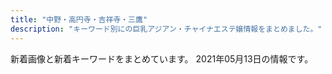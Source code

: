 ```yaml
---
title: "中野・高円寺・吉祥寺・三鷹"
description: "キーワード別にの巨乳アジアン・チャイナエステ嬢情報をまとめました。"
---
```


新着画像と新着キーワードをまとめています。
2021年05月13日の情報です。

<DmmAffiliateIns />
<KeywordTable
  shops={
    [
    {
        "img_links": [
            "http://rainbow.esnavi.work/sp_nav02.png",
            "http://rainbow.esnavi.work/sp_nav01.png",
            "http://rainbow.esnavi.work/sp_top.jpg",
            "http://rainbow.esnavi.work/mimi.jpg",
            "http://rainbow.esnavi.work/2020033010050818.jpg",
            "http://rainbow.esnavi.work/2020022105435581.jpg",
            "http://rainbow.esnavi.work/2020033010050746.jpg",
            "http://rainbow.esnavi.work/kanban.jpg",
            "http://rainbow.esnavi.work/sp_nav03.png",
            "http://rainbow.esnavi.work/2020022105445070.jpg",
            "http://rainbow.esnavi.work/tit_staff03.png"
        ],
        "name": "\u30ec\u30a4\u30f3\u30dc\u30fc",
        "station": "JR\u837b\u7aaa\u99c5\u897f\u53e3",
        "keywords": {
            "C": 13,
            "E": 4,
            "84": 1,
            "86": 15,
            "D": 15,
            "88": 4
        },
        "url": "http://rainbow.esnavi.work/"
    },
    {
        "name": "\u6a39\u6797",
        "keywords": {},
        "img_links": [
            "https://mitaka-massage-misty.webnode.jp/_files/200000153-7bb147da57/\u4e09\u9df9\u30de\u30c3\u30b5\u30fc\u30b8.\u7f8e\u4eba\u753b.jpg",
            "https://d11bh4d8fhuq47.cloudfront.net/_system/skins/v12/50001411/img/lightlime/img_illustration.jpg",
            "https://mitaka-massage-misty.webnode.jp/_files/200001038-e79fee899d/\u770b\u677f\u30fb\u6a39\u6797.jpg",
            "https://mitaka-massage-misty.webnode.jp/_files/200001044-53dc954dd0/image1 (1).jpeg",
            "https://mitaka-massage-misty.webnode.jp/_files/200001040-28de829df5/FullSizeR.jpg",
            "https://mitaka-massage-misty.webnode.jp/_files/200000027-9a1409b0ba/1\u4e09\u9df9\u30de\u30c3\u30b5\u30fc\u30b8.\u7f8e\u5973.jpg",
            "https://mitaka-massage-misty.webnode.jp/_files/200001042-6667567607/\u6a39\u6797\u30fb\u307f\u304d.jpg"
        ],
        "station": "JR\u4e09\u9df9\u99c5\u5317\u53e3",
        "url": "https://www.misty-relax.com/"
    },
    {
        "station": "JR\u963f\u4f50\u30f6\u8c37\u99c5\u5317\u53e3",
        "keywords": {},
        "name": "\u693f",
        "img_links": [
            "http://massage.black/images/s02.jpg",
            "http://massage.black/images/kan.jpg",
            "http://massage.black/images/img04.jpg",
            "http://massage.black/images/qr.jpg",
            "http://massage.black/images/img02.jpg",
            "http://massage.black/images/s03.jpg",
            "http://massage.black/images/s01.jpg",
            "http://massage.black/images/info.png"
        ],
        "url": "http://massage.black/"
    },
    {
        "station": "JR\u897f\u837b\u7aaa\u99c5\u5357\u53e3",
        "img_links": [
            "https://static.wixstatic.com/media/3f1889_42006b8157ef484d90a6ac233fe797a4~mv2_d_2300_3517_s_2.png",
            "https://static.wixstatic.com/media/11062b_8b93d3d5a6584b69893408bb08e64122f000.jpg",
            "https://static.wixstatic.com/media/3f1889_31b52551f2694c2f911b20e71ef2b3b2~mv2_d_2700_1600_s_2.jpg",
            "https://static.wixstatic.com/media/3f1889_365a1c01b11e45068c4432b93f9c4bae~mv2.png",
            "https://static.wixstatic.com/media/3f1889_df432e03872140c38add5b2746291971~mv2_d_1280_4830_s_2.png",
            "https://static.wixstatic.com/media/3f1889_e91341eb203e4243bc92a5de17a173e2~mv2.png",
            "https://static.wixstatic.com/media/11062b_2042bb7351284f0f982e4787d37415e6f000.jpg",
            "https://static.wixstatic.com/media/3f1889_ab8d2cf7913a412283ba6a9b444d2a6e~mv2.png",
            "https://static.wixstatic.com/media/3f1889_769941b5f63d44329a1797c335d938ee~mv2.png",
            "https://static.wixstatic.com/media/3f1889_d5863990d0fb4ec5be54d7f6e68f3d5f~mv2.png",
            "https://static.wixstatic.com/media/3f1889_b2ad94435dcc41d48061128dfcb8c3f7~mv2.jpg",
            "https://static.wixstatic.com/media/3f1889_fcd9b2e88eaf4467b0d433f465f82e29~mv2.jpg",
            "https://static.wixstatic.com/media/11062b_84f0c9aa252b4b2ab1114febc012eacbf000.jpg",
            "https://static.wixstatic.com/media/3f1889_8e4787061f714a468e91941852cf1eec~mv2_d_1599_4320_s_2.jpg",
            "https://static.wixstatic.com/media/3f1889_8c2e9b0dd6a64ae4baaf64673e8f3f0f~mv2.jpg",
            "https://static.wixstatic.com/media/11062b_adfb71c8d3184c0da6217c56e72cfd34f000.jpg",
            "https://static.wixstatic.com/media/3f1889_734d04c2a52d4e95afc0c103f98beb36~mv2.jpg"
        ],
        "name": "\u3084\u3059\u3089\u304e\u51e6 \u82b1\u697d",
        "keywords": {},
        "url": "https://www.kagura.tokyo/"
    },
    {
        "station": "JR\u9ad8\u5186\u5bfa\u99c5\u5317\u53e3",
        "url": "http://milktea.rankuens.com/",
        "img_links": [
            "http://milktea.rankuens.com/css/staff/staff01.png",
            "http://milktea.rankuens.com/css/staff/staff05-b.png",
            "http://milktea.rankuens.com/css/nav/nav01.png",
            "http://milktea.rankuens.com/css/staff/staff04.png",
            "http://milktea.rankuens.com/css/nav/nav02.png",
            "http://milktea.rankuens.com/css/nav/nav04.png",
            "http://milktea.rankuens.com/css/nav/nav05.png",
            "http://milktea.rankuens.com/css/nav/nav03.png",
            "http://milktea.rankuens.com/css/nav/nav06.png",
            "http://milktea.rankuens.com/css/staff/staff02.png",
            "http://milktea.rankuens.com/css/tel.png",
            "http://milktea.rankuens.com/css/staff/staff06.png",
            "http://milktea.rankuens.com/css/staff/staff05.png",
            "http://milktea.rankuens.com/css/top01.png"
        ],
        "name": "\u30df\u30eb\u30af\u30c6\u30a3\u30fc",
        "keywords": {
            "85": 1,
            "C": 2,
            "E": 1,
            "87": 1,
            "D": 2,
            "89": 2,
            "86": 1
        }
    },
    {
        "keywords": {},
        "url": "http://e-mira.net/",
        "img_links": [
            "http://e-mira.net/_src/18381242/navi_13.png",
            "http://e-mira.net/_src/44386546/smartselect_20190726-192136_wechat.jpg",
            "http://e-mira.net/_src/25639972/navi_13.png",
            "http://e-mira.net/_src/56132861/wechatimg1020.jpg",
            "http://e-mira.net/_src/18381395/navi_13.png",
            "http://e-mira.net/_src/53568983/footer_06.png",
            "http://e-mira.net/_src/18381788/wechatimg329.jpg",
            "http://e-mira.net/_src/18381374/sign.png",
            "http://e-mira.net/_src/25639974/navi_14.png",
            "http://e-mira.net/_src/18381450/footer_05.png",
            "http://e-mira.net/_src/18381231/sign.png",
            "http://e-mira.net/_src/18381419/sign.png",
            "http://e-mira.net/_src/18381072/navi_15.png",
            "http://e-mira.net/_src/18381573/navi_15.png",
            "http://e-mira.net/_src/18381589/footer_04.png",
            "http://e-mira.net/_src/18381068/navi_13.png",
            "http://e-mira.net/_src/18381442/profile_05.png",
            "http://e-mira.net/_src/18381592/footer_07.png",
            "http://e-mira.net/_src/18381361/navi_14.png",
            "http://e-mira.net/_src/18381657/footer_02.png",
            "http://e-mira.net/_src/18381312/footer_07.png",
            "http://e-mira.net/_src/18381638/navi_12.png",
            "http://e-mira.net/_src/50327149/wechatimg156_20201124112344134.jpg",
            "http://e-mira.net/_src/18381519/footer_04.png",
            "http://e-mira.net/_src/18381619/sign.png",
            "http://e-mira.net/_src/18381347/footer_07.png",
            "http://e-mira.net/_src/18381209/line2.png",
            "http://e-mira.net/_src/18381392/navi_12.png",
            "http://e-mira.net/_src/18381622/footer_02.png",
            "http://e-mira.net/_src/18381499/navi_13.png",
            "http://e-mira.net/_src/18381157/navi_15.png",
            "http://e-mira.net/_src/53568977/profile_05.png",
            "http://e-mira.net/_src/18381110/navi_14.png",
            "http://e-mira.net/_src/18381648/wechatimg329.jpg",
            "http://e-mira.net/_src/53568979/sign.png",
            "http://e-mira.net/_src/19217832/navi_15.png",
            "http://e-mira.net/_src/18381664/sign.png",
            "http://e-mira.net/_src/18381307/footer_02.png",
            "http://e-mira.net/_src/18381508/wechatimg1143.jpg",
            "http://e-mira.net/_src/18381357/navi_12.png",
            "http://e-mira.net/_src/18381138/footer_05.png",
            "http://e-mira.net/_src/25639981/wechatimg156_20201124112344134.jpg",
            "http://e-mira.net/_src/18381228/footer_06.png",
            "http://e-mira.net/_src/25639979/navi_10.png",
            "http://e-mira.net/_src/18381692/footer_02.png",
            "http://e-mira.net/_src/19217831/navi_15.png",
            "http://e-mira.net/_src/18381401/navi_10.png",
            "http://e-mira.net/_src/18381479/sign.png",
            "http://e-mira.net/_src/18381584/sign.png",
            "http://e-mira.net/_src/18381309/footer_04.png",
            "http://e-mira.net/_src/18381151/navi_12.png",
            "http://e-mira.net/_src/25639975/navi_14.png",
            "http://e-mira.net/_src/18381608/navi_15.png",
            "http://e-mira.net/_src/18381417/footer_07.png",
            "http://e-mira.net/_src/19217857/footer_02.png",
            "http://e-mira.net/_src/53568968/navi_12.png",
            "http://e-mira.net/_src/18381672/navi_12.png",
            "http://e-mira.net/_src/18381693/footer_03.png",
            "http://e-mira.net/_src/18381224/footer_02.png",
            "http://e-mira.net/_src/18381706/backback_03.png",
            "http://e-mira.net/_src/18381278/navi_11.png",
            "http://e-mira.net/_src/18381159/navi_10.png",
            "http://e-mira.net/_src/18381238/navi_11.png",
            "http://e-mira.net/_src/18381281/navi_12.png",
            "http://e-mira.net/_src/18381471/navi_10.png",
            "http://e-mira.net/_src/18381363/navi_15.png",
            "http://e-mira.net/_src/18381078/notice.png",
            "http://e-mira.net/_src/18381699/sign.png",
            "http://e-mira.net/_src/25639992/footer_03.png",
            "http://e-mira.net/_src/18381687/profile_05.png",
            "http://e-mira.net/_src/53568948/wechatimg1020.jpg",
            "http://e-mira.net/_src/18381505/navi_10.png",
            "http://e-mira.net/_src/18381429/navi_13.png",
            "http://e-mira.net/_src/25639978/navi_10.png",
            "http://e-mira.net/_src/18381394/navi_13.png",
            "http://e-mira.net/_src/18381380/footer_05.png",
            "http://e-mira.net/_src/53568970/navi_11.png",
            "http://e-mira.net/_src/54747000/wechatimg208.jpg",
            "http://e-mira.net/_src/18381443/sign.png",
            "http://e-mira.net/_src/18381268/footer_05.png",
            "http://e-mira.net/_src/21452882/wechatimg108.jpg",
            "http://e-mira.net/_src/18381473/wechatimg1144.jpg",
            "http://e-mira.net/_src/18381154/navi_14.png",
            "http://e-mira.net/_src/25639993/footer_04.png",
            "http://e-mira.net/_src/18381696/footer_06.png",
            "http://e-mira.net/_src/18381431/navi_14.png",
            "http://e-mira.net/_src/18381382/footer_07.png",
            "http://e-mira.net/_src/18381425/navi_11.png",
            "http://e-mira.net/_src/18381513/sign.png",
            "http://e-mira.net/_src/18381288/navi_10.png",
            "http://e-mira.net/_src/18381243/navi_14.png",
            "http://e-mira.net/_src/18381345/footer_05.png",
            "http://e-mira.net/_src/18381711/img20190616221341454274.jpg",
            "http://e-mira.net/_src/18381438/wechatimg152.jpg",
            "http://e-mira.net/_src/18381372/profile_05.png",
            "http://e-mira.net/_src/18381517/footer_02.png",
            "http://e-mira.net/_src/18381432/navi_14.png",
            "http://e-mira.net/_src/18381193/navi_11.png",
            "http://e-mira.net/_src/18381136/footer_03.png",
            "http://e-mira.net/_src/18381067/navi_13.png",
            "http://e-mira.net/_src/18381571/navi_14.png",
            "http://e-mira.net/_src/18381485/footer_05.png",
            "http://e-mira.net/_src/18381105/navi_12.png",
            "http://e-mira.net/_src/18381283/navi_13.png",
            "http://e-mira.net/_src/18381241/navi_13.png",
            "http://e-mira.net/_src/18381444/sign.png",
            "http://e-mira.net/_src/18381414/footer_04.png",
            "http://e-mira.net/_src/18381624/footer_04.png",
            "http://e-mira.net/_src/18381267/footer_04.png",
            "http://e-mira.net/_src/18381185/footer_07.png",
            "http://e-mira.net/_src/18381409/sign.png",
            "http://e-mira.net/_src/18381156/navi_15.png",
            "http://e-mira.net/_src/18381355/navi_11.png",
            "http://e-mira.net/_src/18381356/navi_11.png",
            "http://e-mira.net/_src/18381091/footer_04.png",
            "http://e-mira.net/_src/18381427/navi_12.png",
            "http://e-mira.net/_src/18381285/navi_14.png",
            "http://e-mira.net/_src/18381646/navi_10.png",
            "http://e-mira.net/_src/18381279/navi_11.png",
            "http://e-mira.net/_src/18381195/navi_12.png",
            "http://e-mira.net/_src/25639969/navi_11.png",
            "http://e-mira.net/_src/53568986/footer_03.png",
            "http://e-mira.net/_src/53568984/footer_05.png",
            "http://e-mira.net/_src/18381460/navi_11.png",
            "http://e-mira.net/_src/18381137/footer_04.png",
            "http://e-mira.net/_src/18381574/navi_15.png",
            "http://e-mira.net/_src/18381496/navi_11.png",
            "http://e-mira.net/_src/18381611/navi_10.png",
            "http://e-mira.net/_src/18381613/wechatimg412_20210512175955671.jpg",
            "http://e-mira.net/_src/18381578/wechatimg108.jpg",
            "http://e-mira.net/_src/18381225/footer_03.png",
            "http://e-mira.net/_src/25639986/profile_05.png",
            "http://e-mira.net/_src/25639998/sign.png",
            "http://e-mira.net/_src/18381344/footer_04.png",
            "http://e-mira.net/_src/53568963/navi_14.png",
            "http://e-mira.net/_src/18381292/line2.png",
            "http://e-mira.net/_src/18381484/footer_04.png",
            "http://e-mira.net/_src/18381500/navi_13.png",
            "http://e-mira.net/_src/19217839/navi_11.png",
            "http://e-mira.net/_src/18381284/navi_14.png",
            "http://e-mira.net/_src/18381627/footer_07.png",
            "http://e-mira.net/_src/39651631/wechatimg50.jpg",
            "http://e-mira.net/_src/18381501/navi_14.png",
            "http://e-mira.net/_src/18381567/navi_12.png",
            "http://e-mira.net/_src/53568965/navi_13.png",
            "http://e-mira.net/_src/18381227/footer_05.png",
            "http://e-mira.net/_src/18381373/sign.png",
            "http://e-mira.net/_src/18381451/footer_06.png",
            "http://e-mira.net/_src/18381289/navi_10.png",
            "http://e-mira.net/_src/18381644/navi_15.png",
            "http://e-mira.net/_src/18381617/profile_05.png",
            "http://e-mira.net/_src/18381113/navi_10.png",
            "http://e-mira.net/_src/18381697/footer_07.png",
            "http://e-mira.net/_src/18381089/footer_02.png",
            "http://e-mira.net/_src/53568960/navi_10.png",
            "http://e-mira.net/_src/18381413/footer_03.png",
            "http://e-mira.net/_src/53569034/wechatimg50.jpg",
            "http://e-mira.net/_src/25639973/navi_13.png",
            "http://e-mira.net/_src/18381659/footer_04.png",
            "http://e-mira.net/_src/18381069/navi_14.png",
            "http://e-mira.net/_src/18381677/navi_14.png",
            "http://e-mira.net/_src/18381645/navi_10.png",
            "http://e-mira.net/_src/18381362/navi_14.png",
            "http://e-mira.net/_src/18381337/profile_05.png",
            "http://e-mira.net/_src/53568982/footer_07.png",
            "http://e-mira.net/_src/53568987/footer_02.png",
            "http://e-mira.net/_src/18381662/footer_07.png",
            "http://e-mira.net/_src/18381497/navi_12.png",
            "http://e-mira.net/_src/18381626/footer_06.png",
            "http://e-mira.net/_src/18381502/navi_14.png",
            "http://e-mira.net/_src/18381725/ac4.png",
            "http://e-mira.net/_src/18381378/footer_03.png",
            "http://e-mira.net/_src/18381452/footer_07.png",
            "http://e-mira.net/_src/53568964/navi_14.png",
            "http://e-mira.net/_src/53568989/sign.png",
            "http://e-mira.net/_src/18381177/sign.png",
            "http://e-mira.net/_src/18381229/footer_07.png",
            "http://e-mira.net/_src/18381708/qr.png",
            "http://e-mira.net/_src/18381588/footer_03.png",
            "http://e-mira.net/_src/18381675/navi_13.png",
            "http://e-mira.net/_src/18381642/navi_14.png",
            "http://e-mira.net/_src/18381148/navi_11.png",
            "http://e-mira.net/_src/18381103/navi_11.png",
            "http://e-mira.net/_src/18381568/navi_12.png",
            "http://e-mira.net/_src/18381653/sign.png",
            "http://e-mira.net/_src/18381683/wechatimg233.jpg",
            "http://e-mira.net/_src/19173124/wechatimg705.jpg",
            "http://e-mira.net/_src/18381359/navi_13.png",
            "http://e-mira.net/_src/18381338/sign.png",
            "http://e-mira.net/_src/18381695/footer_05.png",
            "http://e-mira.net/_src/18381379/footer_04.png",
            "http://e-mira.net/_src/18381286/navi_15.png",
            "http://e-mira.net/_src/18381618/sign.png",
            "http://e-mira.net/_src/18381365/navi_10.png",
            "http://e-mira.net/_src/18381323/navi_12.png",
            "http://e-mira.net/_src/18381436/navi_10.png",
            "http://e-mira.net/_src/19217842/wechatimg208.jpg",
            "http://e-mira.net/_src/19217859/sign.png",
            "http://e-mira.net/_src/18381266/footer_03.png",
            "http://e-mira.net/_src/18381077/line.png",
            "http://e-mira.net/_src/18381065/navi_12.png",
            "http://e-mira.net/_src/18381514/sign.png",
            "http://e-mira.net/_src/18381324/navi_13.png",
            "http://e-mira.net/_src/18381384/sign.png",
            "http://e-mira.net/_src/18381066/navi_12.png",
            "http://e-mira.net/_src/18381408/sign.png",
            "http://e-mira.net/_src/18381602/navi_12.png",
            "http://e-mira.net/_src/19217833/navi_14.png",
            "http://e-mira.net/_src/18381090/footer_03.png",
            "http://e-mira.net/_src/18381467/navi_14.png",
            "http://e-mira.net/_src/18381366/navi_10.png",
            "http://e-mira.net/_src/18381199/navi_14.png",
            "http://e-mira.net/_src/18381587/footer_02.png",
            "http://e-mira.net/_src/18381119/line2.png",
            "http://e-mira.net/_src/18381149/navi_11.png",
            "http://e-mira.net/_src/18381346/footer_06.png",
            "http://e-mira.net/_src/18381433/navi_15.png",
            "http://e-mira.net/_src/18381448/footer_03.png",
            "http://e-mira.net/_src/18381150/navi_12.png",
            "http://e-mira.net/_src/25639968/navi_11.png",
            "http://e-mira.net/_src/18381342/footer_02.png",
            "http://e-mira.net/_src/18381114/navi_10.png",
            "http://e-mira.net/_src/18381625/footer_05.png",
            "http://e-mira.net/_src/56132865/wechatimg1143.jpg",
            "http://e-mira.net/_src/18381572/navi_14.png",
            "http://e-mira.net/_src/18381660/footer_05.png",
            "http://e-mira.net/_src/19217853/footer_06.png",
            "http://e-mira.net/_src/18381086/2ngh288160_5j9_anv8160kns5d6024f.jpg",
            "http://e-mira.net/_src/18381723/ac3.png",
            "http://e-mira.net/_src/18381400/navi_10.png",
            "http://e-mira.net/_src/18381478/sign.png",
            "http://e-mira.net/_src/18381719/ac1.png",
            "http://e-mira.net/_src/18381594/sign.png",
            "http://e-mira.net/_src/18381349/sign.png",
            "http://e-mira.net/_src/18381721/ac2.png",
            "http://e-mira.net/_src/25639977/navi_15.png",
            "http://e-mira.net/_src/53569008/wechatimg152.jpg",
            "http://e-mira.net/_src/56132907/wechatimg208.jpg",
            "http://e-mira.net/_src/18381092/footer_05.png",
            "http://e-mira.net/_src/18381449/footer_04.png",
            "http://e-mira.net/_src/18381636/navi_11.png",
            "http://e-mira.net/_src/25639994/footer_05.png",
            "http://e-mira.net/_src/18381468/navi_15.png",
            "http://e-mira.net/_src/18381135/footer_02.png",
            "http://e-mira.net/_src/18381399/navi_15.png",
            "http://e-mira.net/_src/18381326/navi_14.png",
            "http://e-mira.net/_src/18381674/navi_13.png",
            "http://e-mira.net/_src/18381397/navi_14.png",
            "http://e-mira.net/_src/18381654/sign.png",
            "http://e-mira.net/_src/18381240/navi_12.png",
            "http://e-mira.net/_src/18381304/sign.png",
            "http://e-mira.net/_src/18381605/navi_13.png",
            "http://e-mira.net/_src/18381325/navi_13.png",
            "http://e-mira.net/_src/19217837/navi_12.png",
            "http://e-mira.net/_src/18381070/navi_14.png",
            "http://e-mira.net/_src/53568972/wechatimg1020.jpg",
            "http://e-mira.net/_src/18381381/footer_06.png",
            "http://e-mira.net/_src/18381239/navi_12.png",
            "http://e-mira.net/_src/18381506/navi_10.png",
            "http://e-mira.net/_src/18381314/sign.png",
            "http://e-mira.net/_src/18381566/navi_11.png",
            "http://e-mira.net/_src/18381489/sign.png",
            "http://e-mira.net/_src/18381333/unnamed_20180612172938653.jpg",
            "http://e-mira.net/_src/53569040/wechatimg232.jpg",
            "http://e-mira.net/_src/18381461/navi_11.png",
            "http://e-mira.net/_src/18381466/navi_14.png",
            "http://e-mira.net/_src/23056975/unnamed_%281%29.jpg",
            "http://e-mira.net/_src/18381246/navi_15.png",
            "http://e-mira.net/_src/18381197/navi_13.png",
            "http://e-mira.net/_src/19217847/profile_05.png",
            "http://e-mira.net/_src/18381393/navi_12.png",
            "http://e-mira.net/_src/18381637/navi_12.png",
            "http://e-mira.net/_src/18381520/footer_05.png",
            "http://e-mira.net/_src/19217814/wechatimg230.jpg",
            "http://e-mira.net/_src/18381603/navi_12.png",
            "http://e-mira.net/_src/18381582/profile_05.png",
            "http://e-mira.net/_src/18381463/navi_12.png",
            "http://e-mira.net/_src/49954707/wechatimg150.jpg",
            "http://e-mira.net/_src/18381604/navi_13.png",
            "http://e-mira.net/_src/18381783/wechatimg232.jpg",
            "http://e-mira.net/_src/18381184/footer_06.png",
            "http://e-mira.net/_src/18381398/navi_15.png",
            "http://e-mira.net/_src/18381331/navi_10.png",
            "http://e-mira.net/_src/18381140/footer_07.png",
            "http://e-mira.net/_src/18381094/footer_07.png",
            "http://e-mira.net/_src/18381430/navi_13.png",
            "http://e-mira.net/_src/19217835/navi_13.png",
            "http://e-mira.net/_src/53568978/sign.png",
            "http://e-mira.net/_src/18381200/navi_14.png",
            "http://e-mira.net/_src/18381623/footer_03.png",
            "http://e-mira.net/_src/18381610/navi_10.png",
            "http://e-mira.net/_src/18381391/navi_11.png",
            "http://e-mira.net/_src/53568985/footer_04.png",
            "http://e-mira.net/_src/21452507/wechatimg232.jpg",
            "http://e-mira.net/_src/18381569/navi_13.png",
            "http://e-mira.net/_src/18381280/navi_12.png",
            "http://e-mira.net/_src/44386538/wechatimg70_20200612110516119.jpg",
            "http://e-mira.net/_src/18381643/navi_15.png",
            "http://e-mira.net/_src/18381182/footer_04.png",
            "http://e-mira.net/_src/18381107/navi_13.png",
            "http://e-mira.net/_src/18381740/wechatimg16.jpg",
            "http://e-mira.net/_src/18381482/footer_02.png",
            "http://e-mira.net/_src/18381153/navi_13.png",
            "http://e-mira.net/_src/18381435/navi_10.png",
            "http://e-mira.net/_src/18381142/sign.png",
            "http://e-mira.net/_src/18381591/footer_06.png",
            "http://e-mira.net/_src/18381575/navi_10.png",
            "http://e-mira.net/_src/18381483/footer_03.png",
            "http://e-mira.net/_src/18381512/profile_05.png",
            "http://e-mira.net/_src/56132863/wechatimg412.jpg",
            "http://e-mira.net/_src/53568961/navi_15.png",
            "http://e-mira.net/_src/18381282/navi_13.png",
            "http://e-mira.net/_src/19217836/navi_13.png",
            "http://e-mira.net/_src/18381503/navi_15.png",
            "http://e-mira.net/_src/18381226/footer_04.png",
            "http://e-mira.net/_src/25639971/navi_12.png",
            "http://e-mira.net/_src/18381308/footer_03.png",
            "http://e-mira.net/_src/18381093/footer_06.png",
            "http://e-mira.net/_src/18381310/footer_05.png",
            "http://e-mira.net/_src/19217855/footer_04.png",
            "http://e-mira.net/_src/18381639/navi_13.png",
            "http://e-mira.net/_src/18381270/footer_07.png",
            "http://e-mira.net/_src/18381221/sign.png",
            "http://e-mira.net/_src/18381327/navi_14.png",
            "http://e-mira.net/_src/18381694/footer_04.png",
            "http://e-mira.net/_src/18381096/sign.png",
            "http://e-mira.net/_src/19217854/footer_05.png",
            "http://e-mira.net/_src/18381498/navi_12.png",
            "http://e-mira.net/_src/18381641/navi_14.png",
            "http://e-mira.net/_src/18381487/footer_07.png",
            "http://e-mira.net/_src/32345527/smartselect_20190726-192136_wechat.jpg",
            "http://e-mira.net/_src/18381601/navi_11.png",
            "http://e-mira.net/_src/53568966/navi_13.png",
            "http://e-mira.net/_src/18381522/footer_07.png",
            "http://e-mira.net/_src/18381671/navi_11.png",
            "http://e-mira.net/_src/18381360/navi_13.png",
            "http://e-mira.net/_src/19217838/navi_12.png",
            "http://e-mira.net/_src/18381262/sign.png",
            "http://e-mira.net/_src/18381518/footer_03.png",
            "http://e-mira.net/_src/53569041/wechatimg1144.jpg",
            "http://e-mira.net/_src/18381390/navi_11.png",
            "http://e-mira.net/_src/18381470/navi_10.png",
            "http://e-mira.net/_src/18381247/navi_10.png",
            "http://e-mira.net/_src/18381652/profile_05.png",
            "http://e-mira.net/_src/18381321/navi_11.png",
            "http://e-mira.net/_src/18381132/sign.png",
            "http://e-mira.net/_src/18381237/navi_11.png",
            "http://e-mira.net/_src/32450222/unnamed_20180612172938653.jpg",
            "http://e-mira.net/_src/18381396/navi_14.png",
            "http://e-mira.net/_src/18381250/line2.png",
            "http://e-mira.net/_src/18381111/navi_15.png",
            "http://e-mira.net/_src/25639970/navi_12.png",
            "http://e-mira.net/_src/19217840/navi_11.png",
            "http://e-mira.net/_src/18381109/navi_14.png",
            "http://e-mira.net/_src/53568959/navi_10.png",
            "http://e-mira.net/_src/18381106/navi_12.png",
            "http://e-mira.net/_src/18381465/navi_13.png",
            "http://e-mira.net/_src/25639995/footer_06.png",
            "http://e-mira.net/_src/18381075/line.png",
            "http://e-mira.net/_src/18381368/smartselect_20190726-192136_wechat.jpg",
            "http://e-mira.net/_src/18381689/sign.png",
            "http://e-mira.net/_src/18381486/footer_06.png",
            "http://e-mira.net/_src/18381680/navi_10.png",
            "http://e-mira.net/_src/53568967/navi_12.png",
            "http://e-mira.net/_src/18381343/footer_03.png",
            "http://e-mira.net/_src/18381705/sign.png",
            "http://e-mira.net/_src/18381606/navi_14.png",
            "http://e-mira.net/_src/18381426/navi_11.png",
            "http://e-mira.net/_src/18381428/navi_12.png",
            "http://e-mira.net/_src/18381504/navi_15.png",
            "http://e-mira.net/_src/18381416/footer_06.png",
            "http://e-mira.net/_src/53568962/navi_15.png",
            "http://e-mira.net/_src/18381635/navi_11.png",
            "http://e-mira.net/_src/18381320/navi_11.png",
            "http://e-mira.net/_src/44478269/wechatimg152.jpg",
            "http://e-mira.net/_src/18381108/navi_13.png",
            "http://e-mira.net/_src/18381339/sign.png",
            "http://e-mira.net/_src/18381117/line2.png",
            "http://e-mira.net/_src/18381139/footer_06.png",
            "http://e-mira.net/_src/18381521/footer_06.png",
            "http://e-mira.net/_src/18381364/navi_15.png",
            "http://e-mira.net/_src/25639988/sign.png",
            "http://e-mira.net/_src/18381248/navi_10.png",
            "http://e-mira.net/_src/18381673/navi_12.png",
            "http://e-mira.net/_src/18381590/footer_05.png",
            "http://e-mira.net/_src/18381658/footer_03.png",
            "http://e-mira.net/_src/18381204/navi_10.png",
            "http://e-mira.net/_src/18381477/profile_05.png",
            "http://e-mira.net/_src/18381565/navi_11.png",
            "http://e-mira.net/_src/18381679/navi_15.png",
            "http://e-mira.net/_src/19217852/footer_07.png",
            "http://e-mira.net/_src/18381272/sign.png",
            "http://e-mira.net/_src/18381469/navi_15.png",
            "http://e-mira.net/_src/18381202/navi_15.png",
            "http://e-mira.net/_src/18381073/navi_10.png",
            "http://e-mira.net/_src/18381194/navi_11.png",
            "http://e-mira.net/_src/18381678/navi_15.png",
            "http://e-mira.net/_src/18381155/navi_14.png",
            "http://e-mira.net/_src/18381162/line2.png",
            "http://e-mira.net/_src/18381464/navi_13.png",
            "http://e-mira.net/_src/18381322/navi_12.png",
            "http://e-mira.net/_src/19217849/sign.png",
            "http://e-mira.net/_src/18381583/sign.png",
            "http://e-mira.net/_src/25639991/footer_02.png",
            "http://e-mira.net/_src/25639996/footer_07.png",
            "http://e-mira.net/_src/19217848/sign.png",
            "http://e-mira.net/_src/18381676/navi_14.png",
            "http://e-mira.net/_src/19217834/navi_14.png",
            "http://e-mira.net/_src/18381688/sign.png",
            "http://e-mira.net/_src/18381201/navi_15.png",
            "http://e-mira.net/_src/18381629/sign.png",
            "http://e-mira.net/_src/19217856/footer_03.png",
            "http://e-mira.net/_src/53569010/wechatimg156_20201124112344134.jpg",
            "http://e-mira.net/_src/18381064/navi_11.png",
            "http://e-mira.net/_src/18381329/navi_15.png",
            "http://e-mira.net/_src/18381063/navi_11.png",
            "http://e-mira.net/_src/18381415/footer_05.png",
            "http://e-mira.net/_src/19217829/navi_10.png",
            "http://e-mira.net/_src/18381670/navi_11.png",
            "http://e-mira.net/_src/18381462/navi_12.png",
            "http://e-mira.net/_src/18381265/footer_02.png",
            "http://e-mira.net/_src/25639976/navi_15.png",
            "http://e-mira.net/_src/18381524/sign.png",
            "http://e-mira.net/_src/18381412/footer_02.png",
            "http://e-mira.net/_src/18381311/footer_06.png",
            "http://e-mira.net/_src/18381600/navi_11.png",
            "http://e-mira.net/_src/18381640/navi_13.png",
            "http://e-mira.net/_src/18381207/line2.png",
            "http://e-mira.net/_src/18381681/navi_10.png",
            "http://e-mira.net/_src/53568969/navi_11.png",
            "http://e-mira.net/_src/18381377/footer_02.png",
            "http://e-mira.net/_src/54747010/wechatimg1143.jpg",
            "http://e-mira.net/_src/18381661/footer_06.png",
            "http://e-mira.net/_src/25639987/sign.png",
            "http://e-mira.net/_src/18381071/navi_15.png",
            "http://e-mira.net/_src/18381152/navi_13.png",
            "http://e-mira.net/_src/18381447/footer_02.png",
            "http://e-mira.net/_src/18381269/footer_06.png",
            "http://e-mira.net/_src/18381180/footer_02.png",
            "http://e-mira.net/_src/18381570/navi_13.png",
            "http://e-mira.net/_src/18381358/navi_12.png",
            "http://e-mira.net/_src/18381330/navi_10.png",
            "http://e-mira.net/_src/18381576/navi_10.png",
            "http://e-mira.net/_src/18381203/navi_10.png",
            "http://e-mira.net/_src/18381328/navi_15.png",
            "http://e-mira.net/_src/18381183/footer_05.png",
            "http://e-mira.net/_src/18381495/navi_11.png",
            "http://e-mira.net/_src/31433038/wechatimg98.jpg",
            "http://e-mira.net/_src/18381112/navi_15.png",
            "http://e-mira.net/_src/18381607/navi_14.png",
            "http://e-mira.net/_src/18381434/navi_15.png",
            "http://e-mira.net/_src/18381407/profile_05.png",
            "http://e-mira.net/_src/18381609/navi_15.png",
            "http://e-mira.net/_src/18381245/navi_15.png",
            "http://e-mira.net/_src/18381181/footer_03.png",
            "http://e-mira.net/_src/18381158/navi_10.png",
            "http://e-mira.net/_src/19217830/navi_10.png",
            "http://e-mira.net/_src/18381403/wechatimg50.jpg",
            "http://e-mira.net/_src/18381187/sign.png",
            "http://e-mira.net/_src/54747009/wechatimg1144.jpg",
            "http://e-mira.net/_src/18381454/sign.png",
            "http://e-mira.net/_src/18381196/navi_12.png"
        ],
        "name": "\u30d4\u30e5\u30a2\u30cf\u30fc\u30c8",
        "station": "JR\u9ad8\u5186\u5bfa\u99c5\u5317\u53e3"
    },
    {
        "keywords": {},
        "img_links": [
            "http://oil-msg.com/satsuki/images/p-5.jpg",
            "http://oil-msg.com/satsuki/images/special_campaign.jpg",
            "http://oil-msg.com/satsuki/images/p-4.jpg",
            "http://oil-msg.com/satsuki/images/back.png",
            "http://oil-msg.com/satsuki/images/t-3.png",
            "http://oil-msg.com/satsuki/images/price_other.png",
            "http://oil-msg.com/satsuki/images/p-6.jpg",
            "http://oil-msg.com/satsuki/images/symbol_red.png",
            "http://oil-msg.com/satsuki/images/osirase-1.jpg",
            "http://oil-msg.com/satsuki/images/price_awaawa-3.png",
            "http://oil-msg.com/satsuki/images/price_oillymph.png",
            "http://oil-msg.com/satsuki/images/p-3.jpg",
            "http://oil-msg.com/satsuki/images/copy.jpg",
            "http://oil-msg.com/satsuki/images/price_awaawa.png",
            "http://oil-msg.com/satsuki/images/campaign.jpg",
            "http://oil-msg.com/satsuki/images/p-2.jpg",
            "http://oil-msg.com/satsuki/images/osirase.jpg",
            "http://oil-msg.com/satsuki/images/bnr_restart.jpg",
            "http://oil-msg.com/satsuki/images/price_awaawa-2.png",
            "http://oil-msg.com/satsuki/images/price_awaawa-1.png",
            "http://oil-msg.com/satsuki/images/mainImages.jpg",
            "http://oil-msg.com/satsuki/images/p-1.jpg"
        ],
        "name": "\u5f69\u6708",
        "station": "JR\u897f\u837b\u7aaa\u99c5\u5317\u53e3",
        "url": "http://oil-msg.com/satsuki/"
    },
    {
        "url": "https://jessica.relaxjp.com/",
        "keywords": {
            "87": 1,
            "D": 2,
            "89": 2,
            "C": 1
        },
        "name": "Jessica -\u30b8\u30a7\u30b7\u30ab-",
        "img_links": [
            "https://jessica.relaxjp.com/css/nav/nav-004.png",
            "https://jessica.relaxjp.com/css/nav/nav-005.png",
            "https://jessica.relaxjp.com/css/nav/nav-006.png",
            "https://jessica.relaxjp.com/css/staff/staff02.jpg",
            "https://jessica.relaxjp.com/css/tel.png",
            "https://jessica.relaxjp.com/css/staff/staff03.jpg",
            "https://jessica.relaxjp.com/css/nav/nav-002.png",
            "https://jessica.relaxjp.com/css/nav/nav-003.png",
            "https://jessica.relaxjp.com/css/osusume02.jpg",
            "https://jessica.relaxjp.com/css/top01.png",
            "https://jessica.relaxjp.com/css/staff/staff01.jpg",
            "https://jessica.relaxjp.com/css/nav/nav-001.png"
        ],
        "station": "JR\u837b\u7aaa\u99c5\u897f\u53e3"
    },
    {
        "keywords": {
            "D": 7,
            "E": 8
        },
        "station": "\u65b9\u5357\u753a\u99c52\u756a\u51fa\u53e3",
        "img_links": [
            "https://xyz-relax.com/wp-content/themes/este/img/top-img01a.png",
            "https://xyz-relax.com/wp-content/themes/este/img/top-img02.png",
            "https://xyz-relax.com/wp-content/uploads/2018/12/7kira.jpg",
            "https://xyz-relax.com/wp-content/themes/este/img/5.jpg",
            "https://xyz-relax.com/wp-content/themes/este/img/3.jpg",
            "https://xyz-relax.com/wp-content/uploads/2019/06/876521kare.jpg",
            "https://xyz-relax.com/wp-content/themes/este/img/tel_footer.png",
            "https://xyz-relax.com/wp-content/themes/este/img/1.jpg",
            "https://xyz-relax.com/wp-content/themes/este/img/2.jpg",
            "https://xyz-relax.com/wp-content/themes/este/img/6.jpg",
            "https://xyz-relax.com/wp-content/themes/este/img/top-img04.png",
            "https://xyz-relax.com/wp-content/themes/este/img/top-img01b.png",
            "https://xyz-relax.com/wp-content/themes/este/img/top-img01.png",
            "https://xyz-relax.com/wp-content/themes/este/img/tel_header.png",
            "https://xyz-relax.com/wp-content/uploads/2019/06/8976251kare.jpg",
            "https://xyz-relax.com/wp-content/uploads/2019/06/21786578kare.jpg",
            "https://xyz-relax.com/wp-content/themes/este/img/call.png",
            "https://xyz-relax.com/wp-content/themes/este/img/4.jpg"
        ],
        "name": "\u9999\u604b",
        "url": "https://xyz-relax.com/"
    },
    {
        "url": "http://relax-esthe.blue/",
        "keywords": {},
        "name": "Cherry-\u30c1\u30a7\u30ea\u30fc-",
        "img_links": [
            "http://relax-esthe.blue/images/cg3.jpg",
            "http://relax-esthe.blue/images/cg1.jpg",
            "http://relax-esthe.blue/images/s2.jpg",
            "http://relax-esthe.blue/images/s5.jpg",
            "http://relax-esthe.blue/images/s3.jpg",
            "http://relax-esthe.blue/images/bnr200.jpg",
            "http://relax-esthe.blue/images/s1.jpg",
            "http://relax-esthe.blue/images/cg4.jpg",
            "http://relax-esthe.blue/images/cg2.jpg",
            "http://relax-esthe.blue/images/mobile.jpg"
        ],
        "station": "\u4e95\u837b\u99c5\u5357\u53e3"
    },
    {
        "name": "\u3086\u3046\u3086\u3046",
        "keywords": {
            "C": 7
        },
        "url": "http://yuyu.est-u.com/",
        "station": "\u4e0a\u4e95\u8349\u99c5\u5357\u53e3",
        "img_links": [
            "http://yuyu.est-u.com/staff/moe/1.jpg",
            "http://yuyu.est-u.com/images/staff_11a.jpg",
            "http://yuyu.est-u.com/images/index_02.jpg",
            "http://yuyu.est-u.com/images/s1.jpg",
            "http://yuyu.est-u.com/images/index_01.jpg"
        ]
    },
    {
        "station": "\u4e0a\u77f3\u795e\u4e95\u99c5\u5357\u53e3",
        "url": "http://arm-esthe.com/",
        "name": "\u30d0\u30ca\u30ca",
        "keywords": {},
        "img_links": [
            "http://arm-esthe.com/staff/sakura/01.jpg",
            "http://arm-esthe.com/images/s_link.png",
            "http://arm-esthe.com/images/top.jpg",
            "http://arm-esthe.com/staff/haruka/01.jpg",
            "http://arm-esthe.com/images/staff0.jpg",
            "http://arm-esthe.com/images/news_bj3.jpg",
            "http://arm-esthe.com/images/staff_bj3.jpg",
            "http://arm-esthe.com/staff/maya/01.jpg",
            "http://arm-esthe.com/staff/ann/01.jpg",
            "http://arm-esthe.com/images/s_news.png",
            "http://arm-esthe.com/staff/rika/01.jpg",
            "http://arm-esthe.com/staff/nana/01.jpg",
            "http://arm-esthe.com/images/s_staff.png"
        ]
    },
    {
        "img_links": [
            "http://hakanai.tokyo/uploads/210112/1-210112161346461.jpg",
            "http://hakanai.tokyo/style/images/room4.jpg",
            "http://hakanai.tokyo/style/images/bj3.png",
            "http://hakanai.tokyo/style/images/room2.jpg",
            "http://hakanai.tokyo/uploads/201225/1-2012251A14GR.jpg",
            "http://hakanai.tokyo/style/images/top.png",
            "http://hakanai.tokyo/uploads/210112/1-21011215202O45.jpg",
            "http://hakanai.tokyo/uploads/200903/1-200Z3144JG54.jpg",
            "http://hakanai.tokyo/uploads/200903/1-200Z3144H2605.jpg",
            "http://hakanai.tokyo/uploads/200703/1-200F314511G53.jpg",
            "http://hakanai.tokyo/plus/images/room5.jpg",
            "http://hakanai.tokyo/style/images/staff_line.png",
            "http://hakanai.tokyo/style/images/mobile.jpg",
            "http://hakanai.tokyo/uploads/210507/1-21050G3035D04.jpg",
            "http://hakanai.tokyo/uploads/210507/1-21050G3033b20.jpg",
            "http://hakanai.tokyo/style/images/end.jpg",
            "http://hakanai.tokyo/style/images/room1.jpg",
            "http://hakanai.tokyo/style/images/room3.jpg",
            "http://hakanai.tokyo/uploads/201225/1-2012251A210T8.jpg",
            "http://hakanai.tokyo/uploads/200703/1-200F3144ZN57.jpg",
            "http://hakanai.tokyo/uploads/210507/1-21050G3040Y60.jpg",
            "http://hakanai.tokyo/uploads/210112/1-210112161334V9.jpg",
            "http://hakanai.tokyo/uploads/201225/1-2012251A2024P.jpg",
            "http://hakanai.tokyo/style/images/girl-z1.jpg",
            "http://hakanai.tokyo/uploads/210112/1-21011216131CG.jpg",
            "http://hakanai.tokyo/uploads/210112/1-210112151422E5.jpg",
            "http://hakanai.tokyo/uploads/210112/1-210112151943312.jpg",
            "http://hakanai.tokyo/style/images/girl-z2.jpg",
            "http://hakanai.tokyo/uploads/200903/1-200Z3144I92D.jpg",
            "http://hakanai.tokyo/style/images/dt.jpg"
        ],
        "keywords": {
            "86": 7,
            "C": 13,
            "E": 3,
            "D": 4
        },
        "name": "\u65b0\u53f0\u5317",
        "url": "http://hakanai.tokyo/",
        "station": "JR\u9ad8\u5186\u5bfa\u99c5\u5317\u53e3"
    },
    {
        "img_links": [
            "http://f-relax.net/girl/03.jpg",
            "http://f-relax.net/images/01.jpg",
            "http://f-relax.net/girl/02a.jpg",
            "http://f-relax.net/girl/03a.jpg",
            "http://f-relax.net/images/index_05.jpg",
            "http://f-relax.net/images/info_09.jpg",
            "http://f-relax.net/images/index_02.jpg",
            "http://f-relax.net/girl/04b.jpg",
            "http://f-relax.net/girl/01a.jpg",
            "http://f-relax.net/images/02.jpg",
            "http://f-relax.net/images/rec.jpg",
            "http://f-relax.net/girl/01b.jpg",
            "http://f-relax.net/images/index_11.jpg",
            "http://f-relax.net/images/sub_12.jpg",
            "http://f-relax.net/images/line.jpg",
            "http://f-relax.net/images/index_01.jpg",
            "http://f-relax.net/images/rec_09.jpg",
            "http://f-relax.net/images/info.jpg",
            "http://f-relax.net/images/index_12.jpg",
            "http://f-relax.net/girl/01.jpg",
            "http://f-relax.net/girl/02b.jpg",
            "http://f-relax.net/girl/04.jpg",
            "http://f-relax.net/images/index_13.jpg",
            "http://f-relax.net/images/staff_09.jpg",
            "http://f-relax.net/girl/03b.jpg",
            "http://f-relax.net/girl/04a.jpg",
            "http://f-relax.net/images/index_03.jpg",
            "http://f-relax.net/images/index_07.jpg",
            "http://f-relax.net/images/index_06.jpg",
            "http://f-relax.net/images/index_16.jpg",
            "http://f-relax.net/images/acc.jpg",
            "http://f-relax.net/images/index_14.jpg",
            "http://f-relax.net/images/index_04.jpg",
            "http://f-relax.net/girl/02.jpg"
        ],
        "keywords": {
            "86": 1,
            "85": 1,
            "90": 1,
            "C": 4,
            "88": 1
        },
        "station": "JR\u4e09\u9df9\u99c5\u5357\u53e3",
        "name": "\u30a8\u30b9\u30fb\u30c8\u30c3\u30d7",
        "url": "http://f-relax.net/"
    },
    {
        "url": "http://grace-ogikubo.link/",
        "name": "\u30b0\u30ec\u30fc\u30b9",
        "keywords": {},
        "station": "JR\u837b\u7aaa\u99c5\u5317\u53e3",
        "img_links": [
            "http://grace-ogikubo.link/_src/46513791/img20191210193133198345.png",
            "http://grace-ogikubo.link/_src/46513781/img20200128123935549821.png",
            "http://grace-ogikubo.link/_src/46513721/img20180515000939399763.png",
            "http://grace-ogikubo.link/_src/18502410/slider2.jpg",
            "http://grace-ogikubo.link/_src/49556469/img20201029190543267488.png",
            "http://grace-ogikubo.link/_src/18502435/img20180514232217540570.png",
            "http://grace-ogikubo.link/_src/18502283/toho.png",
            "http://grace-ogikubo.link/_src/18502254/wechatimg583_20190422220513214.jpg",
            "http://grace-ogikubo.link/_src/18502309/img20160905232400497638.png",
            "http://grace-ogikubo.link/_src/51290507/img20210426145721510745.png",
            "http://grace-ogikubo.link/_src/18502282/bloc.png",
            "http://grace-ogikubo.link/_src/38258161/img20191226185648441738.png",
            "http://grace-ogikubo.link/_src/18502284/tel2.png",
            "http://grace-ogikubo.link/_src/18502411/slider3.jpg",
            "http://grace-ogikubo.link/_src/18502374/img20160907013313231455.png",
            "http://grace-ogikubo.link/_src/18502258/_dsf0569.jpg",
            "http://grace-ogikubo.link/_src/18502327/img20160906032301604001.png",
            "http://grace-ogikubo.link/_src/39132552/img20200128123935549821.png",
            "http://grace-ogikubo.link/_src/18502379/ss3.png",
            "http://grace-ogikubo.link/_src/18502313/img20160905232432223316.png",
            "http://grace-ogikubo.link/_src/18502408/slider4.jpg",
            "http://grace-ogikubo.link/_src/18502315/img20160905232445224246.png",
            "http://grace-ogikubo.link/_src/36050681/img20191009182552057053.png",
            "http://grace-ogikubo.link/_src/49556483/img20201029190543267488.png",
            "http://grace-ogikubo.link/_src/18502252/sign.png",
            "http://grace-ogikubo.link/_src/36050696/img20191009182552057053.png",
            "http://grace-ogikubo.link/_src/33848818/img20190304223459260987.png",
            "http://grace-ogikubo.link/_src/22329262/img20180515003004409500.png",
            "http://grace-ogikubo.link/_src/18502341/sign.png",
            "http://grace-ogikubo.link/_src/18502268/sign.png",
            "http://grace-ogikubo.link/_src/18502255/wechatimg584_20190422220534557.jpg",
            "http://grace-ogikubo.link/_src/18502373/img20160907013250266894.png",
            "http://grace-ogikubo.link/_src/48517942/img20201002172121418956.png",
            "http://grace-ogikubo.link/_src/18502414/wechatimg276.jpg",
            "http://grace-ogikubo.link/_src/18502409/slider1.jpg",
            "http://grace-ogikubo.link/_src/18502257/_dsf0560.jpg",
            "http://grace-ogikubo.link/_src/46513788/img20180515000939349207.png",
            "http://grace-ogikubo.link/_src/33848822/img20190708123951442965.png",
            "http://grace-ogikubo.link/_src/48517939/img20201002172121373632.png",
            "http://grace-ogikubo.link/_src/18502259/gg1.png",
            "http://grace-ogikubo.link/_src/18502420/img20191001122905775719.png",
            "http://grace-ogikubo.link/_src/18502317/img20160905232518927313.png",
            "http://grace-ogikubo.link/_src/18502375/img20160907013331366028.png",
            "http://grace-ogikubo.link/_src/48518203/img20201002172121418956.png",
            "http://grace-ogikubo.link/_src/22329248/img20180515000939399763.png",
            "http://grace-ogikubo.link/_src/18502311/img20160905232411911726.png",
            "http://grace-ogikubo.link/_src/48518202/img20201002172121373632.png",
            "http://grace-ogikubo.link/_src/38258164/img20191226185648441738.png",
            "http://grace-ogikubo.link/_src/18502350/ss1.png",
            "http://grace-ogikubo.link/_src/18502272/line1.png",
            "http://grace-ogikubo.link/_src/18502256/_dsf0551-hdr.jpg",
            "http://grace-ogikubo.link/_src/18502399/img20160907020750279447.png",
            "http://grace-ogikubo.link/_src/18502424/img20180520131800398045.png",
            "http://grace-ogikubo.link/_src/33847588/img20190708123951442965.png",
            "http://grace-ogikubo.link/_src/46513779/img20180515000939366224.png",
            "http://grace-ogikubo.link/_src/18502260/gg2.png",
            "http://grace-ogikubo.link/_src/46513773/img20191210193133198345.png",
            "http://grace-ogikubo.link/_src/18502422/img20191001123048353708.png",
            "http://grace-ogikubo.link/_src/33848820/img20180515000939321049.png",
            "http://grace-ogikubo.link/_src/18502383/line4.png",
            "http://grace-ogikubo.link/_src/18502497/img20180515000939360533.png",
            "http://grace-ogikubo.link/_src/18502372/img20160907013218046305.png",
            "http://grace-ogikubo.link/_src/18502332/sign.png",
            "http://grace-ogikubo.link/_src/22326430/sign.png",
            "http://grace-ogikubo.link/_src/18502430/slider.jpg",
            "http://grace-ogikubo.link/_src/18502412/1.jpg",
            "http://grace-ogikubo.link/_src/18502416/2.jpg",
            "http://grace-ogikubo.link/_src/46513792/img20180515000939366224.png",
            "http://grace-ogikubo.link/_src/33847584/img20180515000939321049.png",
            "http://grace-ogikubo.link/_src/18502270/xxxx.png",
            "http://grace-ogikubo.link/_src/33847581/img20190304223459260987.png",
            "http://grace-ogikubo.link/_src/46513734/img20180515000939349207.png"
        ]
    },
    {
        "url": "http://lovelyheart.iest.jp/",
        "name": "\u30e9\u30d6\u30ea\u30cf\u30fc\u30c8",
        "keywords": {
            "86": 1,
            "C": 1,
            "84": 2,
            "85": 4,
            "88": 1,
            "D": 7
        },
        "station": "\u6b66\u8535\u95a2\u99c5\u5317\u53e3",
        "img_links": [
            "http://lovelyheart.iest.jp/images/headerParts01.png",
            "http://lovelyheart.iest.jp/images/home/index_01.png",
            "http://lovelyheart.iest.jp/images/top/top_08.png",
            "http://lovelyheart.iest.jp/images/staff/staff_010d.jpg",
            "http://lovelyheart.iest.jp/images/home/index_06.png",
            "http://lovelyheart.iest.jp/images/staff/staff_04d.jpg",
            "http://lovelyheart.iest.jp/images/home/index_f.png",
            "http://lovelyheart.iest.jp/images/top_flash_01.jpg",
            "http://lovelyheart.iest.jp/images/home/index_17.png",
            "http://lovelyheart.iest.jp/images/top_flash_02.jpg",
            "http://lovelyheart.iest.jp/images/home/index_d.png",
            "http://lovelyheart.iest.jp/images/home/index_11.png",
            "http://lovelyheart.iest.jp/images/page_top.png",
            "http://lovelyheart.iest.jp/images/top/top_05.jpg",
            "http://lovelyheart.iest.jp/images/home/index_15.png",
            "http://lovelyheart.iest.jp/images/top_02.png",
            "http://lovelyheart.iest.jp/images/staff/staff_01.png",
            "http://lovelyheart.iest.jp/images/staff/staff_011d.jpg",
            "http://lovelyheart.iest.jp/images/staff/staff_05d.jpg",
            "http://lovelyheart.iest.jp/images/home/index_07.png",
            "http://lovelyheart.iest.jp/images/top_04.png",
            "http://lovelyheart.iest.jp/images/top_01.png",
            "http://lovelyheart.iest.jp/images/staff/staff_01d.jpg",
            "http://lovelyheart.iest.jp/images/top/top_02.jpg",
            "http://lovelyheart.iest.jp/images/top/top_06.jpg",
            "http://lovelyheart.iest.jp/images/top/top_03.jpg",
            "http://lovelyheart.iest.jp/images/staff/staff_07d.jpg",
            "http://lovelyheart.iest.jp/images/home/index_05.png",
            "http://lovelyheart.iest.jp/images/home/index_13.png",
            "http://lovelyheart.iest.jp/images/staff/staff_02d.jpg",
            "http://lovelyheart.iest.jp/images/home/index_10.png",
            "http://lovelyheart.iest.jp/images/staff/staff_012d.jpg",
            "http://lovelyheart.iest.jp/images/home/index_09.png",
            "http://lovelyheart.iest.jp/images/staff/staff_03d.jpg",
            "http://lovelyheart.iest.jp/images/staff/staff_09d.jpg",
            "http://lovelyheart.iest.jp/images/home/index_tel.png",
            "http://lovelyheart.iest.jp/images/home/index_14.png",
            "http://lovelyheart.iest.jp/images/home/top.jpg",
            "http://lovelyheart.iest.jp/images/staff/staff_03.png",
            "http://lovelyheart.iest.jp/images/home/index_g.png",
            "http://lovelyheart.iest.jp/images/home/campaign_02.jpg",
            "http://lovelyheart.iest.jp/images/top/top_01.jpg",
            "http://lovelyheart.iest.jp/images/home/index_12.png",
            "http://lovelyheart.iest.jp/images/home/index_a.png",
            "http://lovelyheart.iest.jp/images/home/campaign_01.jpg",
            "http://lovelyheart.iest.jp/images/home/index_19.png",
            "http://lovelyheart.iest.jp/images/top/top_04.jpg"
        ]
    },
    {
        "name": "\u5922\u306e\u5bb6",
        "station": "\u4e0a\u77f3\u795e\u4e95\u99c5\u5357\u53e3",
        "img_links": [
            "http://www.yumenoie.aromanv.com/photo_news/upimg/429586077e104944f5_1.jpg",
            "http://www.yumenoie.aromanv.com/images/m-yejiao.jpg",
            "http://www.yumenoie.aromanv.com/images/m-top02.jpg",
            "http://www.yumenoie.aromanv.com/files/012.jpg",
            "http://www.yumenoie.aromanv.com/files/006-02.jpg",
            "http://www.yumenoie.aromanv.com/photo_news/upimg/473076013a2f5de951_0.jpg",
            "http://www.yumenoie.aromanv.com/images/m-head.jpg",
            "http://www.yumenoie.aromanv.com/photo_news/upimg/94881604b1c6bc3848_0.jpg",
            "http://www.yumenoie.aromanv.com/files/019.jpg",
            "http://www.yumenoie.aromanv.com/files/014-02.jpg",
            "http://www.yumenoie.aromanv.com/images/m-top-right03.jpg",
            "http://www.yumenoie.aromanv.com/photo_news/upimg/99298609ca43c21470_1.jpg",
            "http://www.yumenoie.aromanv.com/files/021.jpg",
            "http://www.yumenoie.aromanv.com/files/003-02.jpg",
            "http://www.yumenoie.aromanv.com/files/003.jpg",
            "http://www.yumenoie.aromanv.com/files/015-02.jpg",
            "http://www.yumenoie.aromanv.com/files/018-02.jpg",
            "http://www.yumenoie.aromanv.com/files/005.jpg",
            "http://www.yumenoie.aromanv.com/files/004-02.jpg",
            "http://www.yumenoie.aromanv.com/photo_news/upimg/402235fb7410b2aa2b_0.jpg",
            "http://www.yumenoie.aromanv.com/files/020.jpg",
            "http://www.yumenoie.aromanv.com/images/m-top-right02.jpg",
            "http://www.yumenoie.aromanv.com/files/014.jpg",
            "http://www.yumenoie.aromanv.com/files/002.jpg",
            "http://www.yumenoie.aromanv.com/files/010-02.jpg",
            "http://www.yumenoie.aromanv.com/photo_news/upimg/47433607e8ffeabe69_1.jpg",
            "http://www.yumenoie.aromanv.com/files/022.jpg",
            "http://www.yumenoie.aromanv.com/files/018.jpg",
            "http://www.yumenoie.aromanv.com/files/019-02.jpg",
            "http://www.yumenoie.aromanv.com/images/call.png",
            "http://www.yumenoie.aromanv.com/files/011-02.jpg",
            "http://www.yumenoie.aromanv.com/photo_news/upimg/50542603347d614cd1_0.jpg",
            "http://www.yumenoie.aromanv.com/files/002-02.jpg",
            "http://www.yumenoie.aromanv.com/files/007-02.jpg",
            "http://www.yumenoie.aromanv.com/files/016.jpg",
            "http://www.yumenoie.aromanv.com/files/017-02.jpg",
            "http://www.yumenoie.aromanv.com/files/017.jpg",
            "http://www.yumenoie.aromanv.com/files/004.jpg",
            "http://www.yumenoie.aromanv.com/images/top-left01.jpg",
            "http://www.yumenoie.aromanv.com/images/m-right.jpg",
            "http://www.yumenoie.aromanv.com/photo_news/upimg/765155fc710510dd3a_0.jpg",
            "http://www.yumenoie.aromanv.com/files/001.jpg",
            "http://www.yumenoie.aromanv.com/files/013-02.jpg",
            "http://www.yumenoie.aromanv.com/images/m-top-right04.jpg",
            "http://www.yumenoie.aromanv.com/files/013.jpg",
            "http://www.yumenoie.aromanv.com/photo_news/upimg/4060160640b183d8d9_0.jpg",
            "http://www.yumenoie.aromanv.com/files/016-02.jpg",
            "http://www.yumenoie.aromanv.com/files/015.jpg",
            "http://www.yumenoie.aromanv.com/files/012-02.jpg",
            "http://www.yumenoie.aromanv.com/files/009-02.jpg",
            "http://www.yumenoie.aromanv.com/images/m-left.jpg",
            "http://www.yumenoie.aromanv.com/files/006.jpg",
            "http://www.yumenoie.aromanv.com/files/022-02.jpg",
            "http://www.yumenoie.aromanv.com/files/005-02.jpg",
            "http://www.yumenoie.aromanv.com/photo_news/upimg/2306160408316d7528_0.jpg",
            "http://www.yumenoie.aromanv.com/files/020-02.jpg",
            "http://www.yumenoie.aromanv.com/files/007.jpg",
            "http://www.yumenoie.aromanv.com/photo_news/upimg/310986094b7210ac0d_0.jpg",
            "http://www.yumenoie.aromanv.com/files/010.jpg",
            "http://www.yumenoie.aromanv.com/files/009.jpg",
            "http://www.yumenoie.aromanv.com/files/021-02.jpg",
            "http://www.yumenoie.aromanv.com/files/001-02.jpg",
            "http://www.yumenoie.aromanv.com/files/011.jpg",
            "http://www.yumenoie.aromanv.com/images/m-top-right01.jpg"
        ],
        "keywords": {
            "87": 24,
            "86": 16,
            "C": 8,
            "D": 30,
            "F": 2
        },
        "url": "http://www.yumenoie.aromanv.com/"
    },
    {
        "url": "http://spa-only-one.jpn.mn/",
        "img_links": [
            "http://spa-only-one.jpn.mn/images/girl-z2.jpg",
            "http://spa-only-one.jpn.mn/photos/sites/15/2018/05/2018052706473315.jpg",
            "http://spa-only-one.jpn.mn/images/s4.jpg",
            "http://spa-only-one.jpn.mn/photos/sites/15/2017/11/2017111706403963.jpg",
            "http://spa-only-one.jpn.mn/photos/sites/15/2018/05/2018050703260387.jpg",
            "http://spa-only-one.jpn.mn/images/girl-z1.jpg",
            "http://spa-only-one.jpn.mn/photos/sites/15/2020/06/2020062320024668.jpg",
            "http://spa-only-one.jpn.mn/photos/sites/15/2018/05/2018052706514671.jpg",
            "http://spa-only-one.jpn.mn/images/s6.jpg",
            "http://spa-only-one.jpn.mn/photos/sites/15/2018/05/2018052706482112.jpg",
            "http://spa-only-one.jpn.mn/images/top.png",
            "http://spa-only-one.jpn.mn/images/s_staff.png",
            "http://spa-only-one.jpn.mn/images/mobile.jpg",
            "http://spa-only-one.jpn.mn/photos/sites/15/2018/09/201809070336043.jpg",
            "http://spa-only-one.jpn.mn/photos/sites/15/2018/05/2018052706495271.jpg",
            "http://spa-only-one.jpn.mn/images/news.jpg",
            "http://spa-only-one.jpn.mn/images/s5.jpg",
            "http://spa-only-one.jpn.mn/photos/sites/15/2018/05/2018052706491571.jpg",
            "http://spa-only-one.jpn.mn/images/pick.jpg",
            "http://spa-only-one.jpn.mn/photos/sites/15/2018/02/2018020401442712-e1519260883926.jpg",
            "http://spa-only-one.jpn.mn/images/s2.jpg",
            "http://spa-only-one.jpn.mn/photos/sites/15/2018/05/2018052706463940.jpg",
            "http://spa-only-one.jpn.mn/images/s_link.png"
        ],
        "keywords": {
            "84": 1,
            "86": 3,
            "C": 18,
            "87": 1,
            "D": 4,
            "85": 1
        },
        "name": "SPA ONLY ONE",
        "station": "JR\u837b\u7aaa\u99c5\u5317\u53e3"
    },
    {
        "url": "http://kokochi.iest.info/",
        "station": "\u65b0\u9ad8\u5186\u5bfa\u99c51\u756a\u51fa\u53e3",
        "name": "KoKoRo\u306e\u611b",
        "keywords": {},
        "img_links": []
    },
    {
        "url": "http://star-menz.com/",
        "name": "STAR\u30e1\u30f3\u30ba\u30a8\u30b9\u30c6",
        "station": "JR\u9ad8\u5186\u5bfa\u99c5\u5317\u53e3",
        "img_links": [
            "http://star-menz.com/prof/girl09.jpg",
            "http://star-menz.com/prof/girl08.jpg",
            "https://www.tmpt3.com/img/loader.png",
            "http://star-menz.com/img/pic/main02.jpg",
            "http://star-menz.com/prof/girl010.jpg",
            "http://star-menz.com/430.png",
            "http://star-menz.com/prof/girl011.jpg",
            "http://star-menz.com/prof/girl012.jpg"
        ],
        "keywords": {
            "84": 1,
            "83": 2,
            "E": 1,
            "G": 6,
            "85": 1,
            "94": 1,
            "C": 2
        }
    },
    {
        "station": "\u65b0\u4e2d\u91ce\u99c54\u756a\u51fa\u53e3",
        "img_links": [
            "https://nakano-mensesthe.com/button/home.png",
            "https://nakano-mensesthe.com/staff/eri-l1.jpg",
            "https://nakano-mensesthe.com/room/esthe1.jpg",
            "https://nakano-mensesthe.com/2019/08/31/1.jpg",
            "https://nakano-mensesthe.com/staff/yuri-s1.jpg",
            "https://nakano-mensesthe.com/icon/yelp.png",
            "https://nakano-mensesthe.com/room/8.jpg",
            "https://nakano-mensesthe.com/button/blog.png",
            "https://nakano-mensesthe.com/2019/10/05/tenpo.jpg",
            "https://nakano-mensesthe.com/menu/gallery.png",
            "https://nakano-mensesthe.com/staff/yuri-l1.jpg",
            "https://nakano-mensesthe.com/icon/twitter.png",
            "https://nakano-mensesthe.com/icon/facebook.png",
            "https://nakano-mensesthe.com/room/esthe2.jpg",
            "https://nakano-mensesthe.com/images/main1.jpg",
            "https://nakano-mensesthe.com/images/clear.png",
            "https://nakano-mensesthe.com/room/esthe3.jpg",
            "https://nakano-mensesthe.com/staff/aki-s1.jpg",
            "https://nakano-mensesthe.com/staff/nana-l1.jpg",
            "https://nakano-mensesthe.com/staff/nana-s1.jpg",
            "https://nakano-mensesthe.com/staff/aki-l1.jpg",
            "https://nakano-mensesthe.com/menu/home.png",
            "https://nakano-mensesthe.com/link/mens-esthe.png",
            "https://nakano-mensesthe.com/icon/line.png",
            "https://nakano-mensesthe.com/images/header3.png",
            "https://nakano-mensesthe.com/room/3.jpg",
            "https://nakano-mensesthe.com/menu/friend.png",
            "https://nakano-mensesthe.com/staff/eri-s1.jpg",
            "https://nakano-mensesthe.com/button/staff.png",
            "https://nakano-mensesthe.com/menu/info.png",
            "https://nakano-mensesthe.com/2020/12/21/eri.jpg",
            "https://nakano-mensesthe.com/room/2.jpg",
            "https://nakano-mensesthe.com/room/4.jpg",
            "https://nakano-mensesthe.com/menu/blog.png",
            "https://nakano-mensesthe.com/images/main-sp.jpg",
            "https://nakano-mensesthe.com/room/1.jpg",
            "https://nakano-mensesthe.com/room/7.jpg",
            "https://nakano-mensesthe.com/images/footer-l.png",
            "https://nakano-mensesthe.com/images/footer-r.png"
        ],
        "url": "https://nakano-mensesthe.com/",
        "keywords": {},
        "name": "\u6574\u4f53\u697d"
    },
    {
        "station": "\u65b9\u5357\u753a\u99c52\u756a\u51fa\u53e3",
        "name": "CUTE",
        "img_links": [
            "https://cc-relax.com/wp-content/uploads/2020/01/9usyacute.jpg",
            "https://cc-relax.com/wp-content/themes/este/img/top-img03.png",
            "https://cc-relax.com/wp-content/uploads/2018/12/3122311221cute.jpg",
            "https://cc-relax.com/wp-content/themes/este/img/top-img04.png",
            "https://cc-relax.com/wp-content/themes/este/img/2.jpg",
            "https://cc-relax.com/wp-content/themes/este/img/top-img01.png",
            "https://cc-relax.com/wp-content/uploads/2020/01/2819yucute.jpg",
            "https://cc-relax.com/wp-content/uploads/2020/01/897t21ycute.jpg",
            "https://cc-relax.com/wp-content/uploads/2020/01/29081yugcute.jpg",
            "https://cc-relax.com/wp-content/themes/este/img/top-img01b.png",
            "https://cc-relax.com/wp-content/themes/este/img/call.png",
            "https://cc-relax.com/wp-content/themes/este/img/1.jpg",
            "https://cc-relax.com/wp-content/themes/este/img/tel_footer.png",
            "https://cc-relax.com/wp-content/themes/este/img/3.jpg",
            "https://cc-relax.com/wp-content/themes/este/img/4.jpg",
            "https://cc-relax.com/wp-content/themes/este/img/top-img02g.png",
            "https://cc-relax.com/wp-content/themes/este/img/top-img01a.png",
            "https://cc-relax.com/wp-content/themes/este/img/tel_header.png"
        ],
        "url": "https://cc-relax.com/",
        "keywords": {
            "E": 7,
            "D": 11
        }
    },
    {
        "img_links": [
            "http://www.suityuka.info/i/images/yuri1.jpg",
            "http://suityuka.info/i/gals/rumi1.jpg",
            "http://suityuka.info/i/images/yuri1.jpg",
            "http://www.suityuka.info/img/yuri1.jpg",
            "http://www.suityuka.info/images/m02.jpg",
            "http://suityuka.info/i/gals/miho1.jpg",
            "http://suityuka.info/img/miki1.jpg",
            "http://suityuka.info/images/m02.jpg",
            "http://suityuka.info/i/gals/miki1.jpg",
            "http://www.suityuka.info/images/m04.jpg",
            "http://suityuka.info/img/mihoi1.jpg",
            "http://suityuka.info/img/rumi1.jpg",
            "http://www.suityuka.info/img/miho1.jpg",
            "http://suityuka.info/img/yuri1.jpg",
            "http://suityuka.info/img/miho1.jpg",
            "http://suityuka.info/i/gals/yuri1.jpg",
            "http://suityuka.info/images/m04.jpg",
            "http://www.suityuka.info/img/miki1.jpg",
            "http://suityuka.info/images/m03.jpg",
            "http://www.suityuka.info/images/m03.jpg"
        ],
        "station": "\u4e2d\u91ce\u5742\u4e0a\u99c5A1\u53e3",
        "name": "\u6c34\u4e2d\u82b1",
        "url": "http://suityuka.info/",
        "keywords": {
            "89": 6,
            "85": 2,
            "88": 6
        }
    },
    {
        "keywords": {
            "84": 1
        },
        "name": "\u7965\u60a6 \u3057\u3087\u3046\u3048\u3064",
        "url": "http://relaxbest.net",
        "img_links": [
            "http://relaxbest.net/uploadfiles/images/campaignRelaxbest3.jpg",
            "http://relaxbest.net/images/store/01.jpg",
            "http://relaxbest.net/images/store/02.jpg",
            "http://relaxbest.net/staffPhoto/s20200202033738.jpg",
            "http://relaxbest.net/staffPhoto/b20200904172838.jpg",
            "http://relaxbest.net/staffPhoto/b20200804090123.jpg",
            "http://relaxbest.net/staffPhoto/s20200804090123.jpg",
            "http://relaxbest.net/js/sliderLine/slide_prev.png",
            "http://relaxbest.net/staffPhoto/s20210212144336.jpg",
            "http://relaxbest.net/js/sliderLine/slide_next.png",
            "http://relaxbest.net/staffPhoto/b20200202033738.jpg",
            "http://relaxbest.net/staffPhoto/b20210212144336.jpg",
            "http://relaxbest.net/images/store/03.jpg",
            "http://relaxbest.net/staffPhoto/s20200904172838.jpg",
            "http://relaxbest.net/images/store/04.jpg",
            "http://relaxbest.net/images/returnBtn.png",
            "http://relaxbest.net/images/store/05.jpg"
        ],
        "station": "\u9dfa\u30ce\u5bae\u99c5\u5317\u53e3"
    },
    {
        "url": "http://www.es-selene.link/",
        "name": "Selene*\u30bb\u30ec\u30fc\u30cd",
        "station": "JR\u6771\u4e2d\u91ce\u99c5\u6771\u53e3",
        "keywords": {
            "86": 3,
            "C": 19,
            "88": 3,
            "E": 4,
            "D": 4,
            "85": 6
        },
        "img_links": [
            "http://www.es-selene.link/staff/eri1.jpg",
            "http://www.es-selene.link/staff/yui1.jpg",
            "http://www.es-selene.link/staff/haru1.jpg",
            "http://www.es-selene.link/templates_c/e1.jpg",
            "http://www.es-selene.link/img/banner/rec.jpg",
            "http://www.es-selene.link/templates_c/e2.jpg",
            "http://www.es-selene.link/img/header/tel.png",
            "http://www.es-selene.link/img/footer/tel.png",
            "http://www.es-selene.link/img/recruit/topimage.jpg",
            "http://www.es-selene.link/templates_c/e1s.jpg",
            "http://www.es-selene.link/staff/ena1.jpg",
            "http://www.es-selene.link/img/access/topimage.jpg",
            "http://www.es-selene.link/img/header/tel_s.png",
            "http://www.es-selene.link/templates_c/e3s.jpg",
            "http://www.es-selene.link/img/icon/close.png",
            "http://www.es-selene.link/templates_c/e2s.jpg",
            "http://www.es-selene.link/templates_c/e3.jpg"
        ]
    },
    {
        "station": "\u6771\u9ad8\u5186\u5bfa\u99c5",
        "name": "\u30ea\u30e9\u30af\u30bc\u30fc\u30b7\u30e7\u30f3\u83ef",
        "url": "http://www.relaxation-hana.xyz/",
        "keywords": {
            "D": 12,
            "87": 8,
            "86": 8,
            "C": 12,
            "85": 8
        },
        "img_links": [
            "http://www.relaxation-hana.xyz/files/006-03.jpg",
            "http://www.relaxation-hana.xyz/files/001.jpg",
            "http://www.relaxation-hana.xyz/images/index_sm.png",
            "http://www.relaxation-hana.xyz/files/008-02.jpg",
            "http://www.relaxation-hana.xyz/images/icon_staff.png",
            "http://www.relaxation-hana.xyz/files/008.jpg",
            "http://www.relaxation-hana.xyz/images/icon_top.png",
            "http://www.relaxation-hana.xyz/files/005.jpg",
            "http://www.relaxation-hana.xyz/files/006-02.jpg",
            "http://www.relaxation-hana.xyz/files/001-02.jpg",
            "http://www.relaxation-hana.xyz/files/006.jpg",
            "http://www.relaxation-hana.xyz/images/icon_info.png",
            "http://www.relaxation-hana.xyz/files/004-02.jpg",
            "http://www.relaxation-hana.xyz/files/007-03.jpg",
            "http://www.relaxation-hana.xyz/files/008-03.jpg",
            "http://www.relaxation-hana.xyz/images/mainImg_sub.jpg",
            "http://www.relaxation-hana.xyz/files/007-02.jpg",
            "http://www.relaxation-hana.xyz/files/007.jpg",
            "http://www.relaxation-hana.xyz/images/btn2.png",
            "http://www.relaxation-hana.xyz/files/005-03.jpg",
            "http://www.relaxation-hana.xyz/files/004-03.jpg",
            "http://www.relaxation-hana.xyz/files/005-02.jpg",
            "http://www.relaxation-hana.xyz/files/004.jpg",
            "http://www.relaxation-hana.xyz/images/icon_tel.png",
            "http://www.relaxation-hana.xyz/files/001-03.jpg"
        ]
    },
    {
        "keywords": {},
        "name": "Amanda -\u30a2\u30de\u30f3\u30c0-",
        "url": "http://www.amanni.work/",
        "station": "JR\u963f\u4f50\u30f6\u8c37\u99c5\u5357\u53e3",
        "img_links": [
            "http://www.amanni.work/images/s4.jpg",
            "http://www.amanni.work/images/2.jpg",
            "http://www.amanni.work/images/head.jpg",
            "http://www.amanni.work/img/yumi1.jpg",
            "http://www.amanni.work/images/s1.png",
            "http://www.amanni.work/images/3.jpg",
            "http://www.amanni.work/images/s3.jpg",
            "http://www.amanni.work/images/ta.jpg",
            "http://www.amanni.work/images/s1.jpg",
            "http://www.amanni.work/images/mobile.jpg",
            "http://www.amanni.work/img/aya1.jpg",
            "http://www.amanni.work/images/b1.jpg",
            "http://www.amanni.work/images/int1.jpg",
            "http://www.amanni.work/img/hitomi1.jpg",
            "http://www.amanni.work/images/interior_t.jpg",
            "http://www.amanni.work/images/sys2.jpg",
            "http://www.amanni.work/images/sys1.jpg",
            "http://www.amanni.work/images/int2.jpg",
            "http://www.amanni.work/images/1.jpg",
            "http://www.amanni.work/images/tel.jpg",
            "http://www.amanni.work/images/4.jpg",
            "http://www.amanni.work/images/ac1.jpg",
            "http://www.amanni.work/images/b2.jpg",
            "http://www.amanni.work/images/staff_t.jpg",
            "http://www.amanni.work/images/news.jpg",
            "http://www.amanni.work/img/hana1.jpg",
            "http://www.amanni.work/images/s2.jpg"
        ]
    },
    {
        "img_links": [
            "https://x-aroma.com/wp-content/themes/este/img/4.jpg",
            "https://x-aroma.com/wp-content/uploads/2019/12/98721sop.jpg",
            "https://x-aroma.com/wp-content/uploads/2021/03/1ruiksop.jpg",
            "https://x-aroma.com/wp-content/themes/este/img/tel_footer.png",
            "https://x-aroma.com/wp-content/themes/este/img/3.jpg",
            "https://x-aroma.com/wp-content/uploads/2019/12/8765712sop.jpg",
            "https://x-aroma.com/wp-content/uploads/2019/06/11sop.jpg",
            "https://x-aroma.com/wp-content/uploads/2019/12/98716sop.jpg",
            "https://x-aroma.com/wp-content/uploads/2019/12/211sop.jpg",
            "https://x-aroma.com/wp-content/uploads/2019/06/22sop.jpg",
            "https://x-aroma.com/wp-content/themes/este/img/top-img02.png",
            "https://x-aroma.com/wp-content/themes/este/img/call.png",
            "https://x-aroma.com/wp-content/themes/este/img/1.jpg",
            "https://x-aroma.com/wp-content/uploads/2021/03/4567sop.jpg",
            "https://x-aroma.com/wp-content/themes/este/img/top-img01a.png",
            "https://x-aroma.com/wp-content/uploads/2021/03/908765sop.jpg",
            "https://x-aroma.com/wp-content/uploads/2019/06/44sop.jpg",
            "https://x-aroma.com/wp-content/uploads/2021/03/9874567sop.jpg",
            "https://x-aroma.com/wp-content/themes/este/img/2.jpg",
            "https://x-aroma.com/wp-content/themes/este/img/top-img01b.png",
            "https://x-aroma.com/wp-content/themes/este/img/tel_header.png",
            "https://x-aroma.com/wp-content/uploads/2019/06/33sop.jpg",
            "https://x-aroma.com/wp-content/uploads/2021/03/345678sop.jpg",
            "https://x-aroma.com/wp-content/uploads/2021/03/897621sop.jpg",
            "https://x-aroma.com/wp-content/uploads/2021/03/987261sop.jpg",
            "https://x-aroma.com/wp-content/uploads/2021/03/2121sop.jpg"
        ],
        "station": "JR\u837b\u7aaa\u99c5\u5357\u53e3",
        "keywords": {
            "F": 8,
            "C": 4,
            "D": 9,
            "E": 9
        },
        "name": "\u30bd\u30d7\u30e9\u30ce",
        "url": "https://x-aroma.com/"
    },
    {
        "url": "https://pureheart.tokyo/",
        "img_links": [
            "https://pureheart.tokyo/sites/default/files/inline-images/PA311701.jpg",
            "https://pureheart.tokyo/sites/default/files/pictures/2018-12/shizuka_001_2.jpg",
            "https://pureheart.tokyo/sites/default/files/pictures/2020-04/ai_003.jpg",
            "https://pureheart.tokyo/sites/default/files/pictures/2018-09/miyuki_002_0.jpg",
            "https://pureheart.tokyo/sites/default/files/inline-images/PA311702.jpg",
            "https://pureheart.tokyo/sites/default/files/pictures/2018-01/risa_001_6.jpg",
            "https://pureheart.tokyo/sites/default/files/styles/large/public/pictures/2018-01/risa_001_6.jpg",
            "https://pureheart.tokyo/sites/default/files/pictures/2019-10/19101001_0.jpg",
            "https://pureheart.tokyo/sites/default/files/pictures/2020-11/asami_001.jpg",
            "https://pureheart.tokyo/sites/default/files/pictures/2020-04/erina_005.jpg",
            "https://pureheart.tokyo/sites/default/files/pictures/2018-06/noa_001.jpg",
            "https://pureheart.tokyo/sites/default/files/styles/large/public/pictures/2019-10/19101001_0.jpg",
            "https://pureheart.tokyo/sites/default/files/pictures/2021-02/rio_001_0.jpg",
            "https://pureheart.tokyo/sites/default/files/pictures/2021-01/rize_004_1.jpg",
            "https://pureheart.tokyo/sites/default/files/styles/large/public/pictures/2020-06/20062201.jpg",
            "https://pureheart.tokyo/sites/default/files/pictures/2018-06/aya_001.jpg",
            "https://pureheart.tokyo/sites/default/files/pictures/2018-06/emi_001.jpg",
            "https://pureheart.tokyo/sites/default/files/pictures/2020-06/riri_001.jpg",
            "https://pureheart.tokyo/sites/default/files/pictures/2020-06/20062201.jpg"
        ],
        "station": "JR\u837b\u7aaa\u99c5\u5317\u53e3",
        "name": "Pure Heart",
        "keywords": {
            "F": 1,
            "\u30bb\u30af\u30b7\u30fc": 1,
            "\u80f8": 2,
            "E": 2,
            "\u304a\u3063\u3071\u3044": 1,
            "\u5de8\u4e73": 8,
            "\u4e73": 13
        }
    },
    {
        "url": "http://massage-aroma.red/",
        "keywords": {
            "87": 6,
            "86": 31
        },
        "img_links": [
            "http://massage-aroma.red/images/cg08.jpg",
            "http://massage-aroma.red/images/cg02.jpg",
            "http://massage-aroma.red/images/rosel.png",
            "http://massage-aroma.red/images/cg05.jpg",
            "http://massage-aroma.red/images/r3.jpg",
            "http://massage-aroma.red/images/cg03.jpg",
            "http://massage-aroma.red/images/card.jpg",
            "http://massage-aroma.red/images/b1.jpg",
            "http://massage-aroma.red/images/cg01.jpg",
            "http://massage-aroma.red/images/r1.jpg",
            "http://massage-aroma.red/images/r2.jpg",
            "http://massage-aroma.red/images/roser.png",
            "http://massage-aroma.red/images/b4.jpg",
            "http://massage-aroma.red/images/r4.jpg",
            "http://massage-aroma.red/images/kan.jpg",
            "http://massage-aroma.red/images/qrc.png",
            "http://massage-aroma.red/images/b3.jpg",
            "http://massage-aroma.red/images/cg06.jpg",
            "http://massage-aroma.red/images/tel.png",
            "http://massage-aroma.red/images/b6.jpg",
            "http://massage-aroma.red/images/b5.jpg",
            "http://massage-aroma.red/images/cg09.jpg",
            "http://massage-aroma.red/images/b2.jpg"
        ],
        "station": "\u4e2d\u91ce\u5742\u4e0a\u99c53\u756a\u53e3",
        "name": "\u5922\u6c17\u5206"
    },
    {
        "url": "http://aes-heal.com/",
        "keywords": {},
        "station": "\u4e0a\u77f3\u795e\u4e95\u99c5\u5317\u53e3",
        "img_links": [],
        "name": "\u91d1\u306e\u6708"
    },
    {
        "img_links": [
            "http://es-chocolat.xyz/_src/33627301/3_15.png",
            "http://es-chocolat.xyz/_src/18134196/navi_04.png",
            "http://es-chocolat.xyz/_src/22731336/bottom.png",
            "http://es-chocolat.xyz/_src/50013791/navi_04.png",
            "http://es-chocolat.xyz/_src/18134422/s1_20171130213841322.png",
            "http://es-chocolat.xyz/_src/18134163/navi_04.png",
            "http://es-chocolat.xyz/_src/50013814/bottom.png",
            "http://es-chocolat.xyz/_src/44966918/navi_04.png",
            "http://es-chocolat.xyz/_src/18134400/navi_03.png",
            "http://es-chocolat.xyz/_src/22138581/sign.png",
            "http://es-chocolat.xyz/_src/50013861/stafflist2.png",
            "http://es-chocolat.xyz/_src/18134335/bottom.png",
            "http://es-chocolat.xyz/_src/18134042/bktotop.png",
            "http://es-chocolat.xyz/_src/18134314/3_15.png",
            "http://es-chocolat.xyz/_src/33627304/navi_04.png",
            "http://es-chocolat.xyz/_src/18134379/sign.png",
            "http://es-chocolat.xyz/_src/22731555/wechatimg255.jpg",
            "http://es-chocolat.xyz/_src/22731321/1_20181127194254048.jpg",
            "http://es-chocolat.xyz/_src/33129995/bottom.png",
            "http://es-chocolat.xyz/_src/49902400/33.pic.jpg",
            "http://es-chocolat.xyz/_src/18133990/sign.png",
            "http://es-chocolat.xyz/_src/18134402/navi_04.png",
            "http://es-chocolat.xyz/_src/33130036/bktolist.png",
            "http://es-chocolat.xyz/_src/18133986/bottom.png",
            "http://es-chocolat.xyz/_src/20562456/bktotop.png",
            "http://es-chocolat.xyz/_src/50013821/bktotop.png",
            "http://es-chocolat.xyz/_src/33130055/bottom.png",
            "http://es-chocolat.xyz/_src/18134155/bktotop.png",
            "http://es-chocolat.xyz/_src/18133945/22.png",
            "http://es-chocolat.xyz/_src/50013798/navi_04.png",
            "http://es-chocolat.xyz/_src/18134187/bktotop.png",
            "http://es-chocolat.xyz/_src/18134089/7.jpg",
            "http://es-chocolat.xyz/_src/22731313/navi_04.png",
            "http://es-chocolat.xyz/_src/18134341/22.png",
            "http://es-chocolat.xyz/_src/22138733/staffs.png",
            "http://es-chocolat.xyz/_src/18134389/g1.png",
            "http://es-chocolat.xyz/_src/18134375/bottom.png",
            "http://es-chocolat.xyz/_src/50013755/stafflist2.png",
            "http://es-chocolat.xyz/_src/33627328/22.png",
            "http://es-chocolat.xyz/_src/18133970/3_15.png",
            "http://es-chocolat.xyz/_src/33627299/navi_04.png",
            "http://es-chocolat.xyz/_src/18134165/3_15.png",
            "http://es-chocolat.xyz/_src/20562690/img20181212223846686715.png",
            "http://es-chocolat.xyz/_src/22731312/1_20181127194254048.jpg",
            "http://es-chocolat.xyz/_src/50013818/sign.png",
            "http://es-chocolat.xyz/_src/33129976/img20190609202615063658.jpg",
            "http://es-chocolat.xyz/_src/33130062/bktotop.png",
            "http://es-chocolat.xyz/_src/50013795/bktolist.png",
            "http://es-chocolat.xyz/_src/44966940/22.png",
            "http://es-chocolat.xyz/_src/33627567/stafflist.png",
            "http://es-chocolat.xyz/_src/18134319/bktolist.png",
            "http://es-chocolat.xyz/_src/18134228/7.jpg",
            "http://es-chocolat.xyz/_src/33129977/navi_04.png",
            "http://es-chocolat.xyz/_src/20562490/img20181212223846686715.png",
            "http://es-chocolat.xyz/_src/18134180/bottom.png",
            "http://es-chocolat.xyz/_src/22138558/bktolist.png",
            "http://es-chocolat.xyz/_src/22731343/bktotop.png",
            "http://es-chocolat.xyz/_src/18134396/navi_01.png",
            "http://es-chocolat.xyz/_src/33627570/695c3f0fd79807afc049cea9c67e75e.jpg",
            "http://es-chocolat.xyz/_src/49902398/32.pic.jpg",
            "http://es-chocolat.xyz/_src/50013742/stafflist.png",
            "http://es-chocolat.xyz/_src/20562434/4_20181127194254122.jpg",
            "http://es-chocolat.xyz/_src/18134408/navi_07.png",
            "http://es-chocolat.xyz/_src/22138625/bktolist.png",
            "http://es-chocolat.xyz/_src/33627303/stafflist.png",
            "http://es-chocolat.xyz/_src/18134351/navi_04.png",
            "http://es-chocolat.xyz/_src/18134359/bktolist.png",
            "http://es-chocolat.xyz/_src/18134382/bktotop.png",
            "http://es-chocolat.xyz/_src/50013743/stafflist2.png",
            "http://es-chocolat.xyz/_src/44966941/bktotop.png",
            "http://es-chocolat.xyz/_src/18134034/bottom.png",
            "http://es-chocolat.xyz/_src/18134154/22.png",
            "http://es-chocolat.xyz/_src/18134152/sign.png",
            "http://es-chocolat.xyz/_src/33129999/sign.png",
            "http://es-chocolat.xyz/_src/18134406/navi_06.png",
            "http://es-chocolat.xyz/_src/22138623/navi_04.png",
            "http://es-chocolat.xyz/_src/18133948/navi_04.png",
            "http://es-chocolat.xyz/_src/33130662/img20190609213421010769.png",
            "http://es-chocolat.xyz/_src/18134428/s4_20171130213927087.png",
            "http://es-chocolat.xyz/_src/33627322/bottom.png",
            "http://es-chocolat.xyz/_src/20562430/bktolist.png",
            "http://es-chocolat.xyz/_src/22138554/navi_04.png",
            "http://es-chocolat.xyz/_src/22138583/22.png",
            "http://es-chocolat.xyz/_src/33129974/3_15.png",
            "http://es-chocolat.xyz/_src/33130175/img20190609213421023161.png",
            "http://es-chocolat.xyz/_src/18134133/3_15.png",
            "http://es-chocolat.xyz/_src/33130677/img20190609220130143215.jpg",
            "http://es-chocolat.xyz/_src/44966911/navi_04.png",
            "http://es-chocolat.xyz/_src/18134391/g3.png",
            "http://es-chocolat.xyz/_src/18134198/3_15.png",
            "http://es-chocolat.xyz/_src/22138618/navi_04.png",
            "http://es-chocolat.xyz/_src/18134381/22.png",
            "http://es-chocolat.xyz/_src/18133937/img20180424160806536942.png",
            "http://es-chocolat.xyz/_src/22353698/wechatimg226.jpg",
            "http://es-chocolat.xyz/_src/33130171/img20190609213421010769.png",
            "http://es-chocolat.xyz/_src/50013793/3_15.png",
            "http://es-chocolat.xyz/_src/18134404/navi_05.png",
            "http://es-chocolat.xyz/_src/20562432/navi_04.png",
            "http://es-chocolat.xyz/_src/18134087/6_20181127194254137.jpg",
            "http://es-chocolat.xyz/_src/44966938/sign.png",
            "http://es-chocolat.xyz/_src/33130034/3_15.png",
            "http://es-chocolat.xyz/_src/18134316/6_20181127194254137.jpg",
            "http://es-chocolat.xyz/_src/50013879/wechatimg213.jpg",
            "http://es-chocolat.xyz/_src/33130061/22.png",
            "http://es-chocolat.xyz/_src/50013751/bktolist.png",
            "http://es-chocolat.xyz/_src/18134342/bktotop.png",
            "http://es-chocolat.xyz/_src/22731342/22.png",
            "http://es-chocolat.xyz/_src/18134420/navi2_06.png",
            "http://es-chocolat.xyz/_src/18134398/navi_02.png",
            "http://es-chocolat.xyz/_src/18134412/navi2_02.png",
            "http://es-chocolat.xyz/_src/50013770/bottom.png",
            "http://es-chocolat.xyz/_src/22138647/22.png",
            "http://es-chocolat.xyz/_src/50013877/wechatimg215.jpg",
            "http://es-chocolat.xyz/_src/20562449/bottom.png",
            "http://es-chocolat.xyz/_src/18134356/7.jpg",
            "http://es-chocolat.xyz/_src/18134040/22.png",
            "http://es-chocolat.xyz/_src/33627306/bktolist.png",
            "http://es-chocolat.xyz/_src/49902403/34.pic.jpg",
            "http://es-chocolat.xyz/_src/18134414/navi2_03.png",
            "http://es-chocolat.xyz/_src/44966917/stafflist.png",
            "http://es-chocolat.xyz/_src/18134426/s3_20171130213911574.png",
            "http://es-chocolat.xyz/_src/18134312/navi_04.png",
            "http://es-chocolat.xyz/_src/22138713/3_20181127194254125.jpg",
            "http://es-chocolat.xyz/_src/18133943/sign.png",
            "http://es-chocolat.xyz/_src/50013747/navi_04.png",
            "http://es-chocolat.xyz/_src/20562455/22.png",
            "http://es-chocolat.xyz/_src/18134186/22.png",
            "http://es-chocolat.xyz/_src/18134317/navi_04.png",
            "http://es-chocolat.xyz/_src/50013753/navi_04.png",
            "http://es-chocolat.xyz/_src/28251430/img20181212223846686715.png",
            "http://es-chocolat.xyz/_src/18133963/bottom.png",
            "http://es-chocolat.xyz/_src/20562453/sign.png",
            "http://es-chocolat.xyz/_src/18134038/sign.png",
            "http://es-chocolat.xyz/_src/44966915/bktolist.png",
            "http://es-chocolat.xyz/_src/33130040/img20190609202615051222.jpg",
            "http://es-chocolat.xyz/_src/33130671/img20190609215859327948.jpg",
            "http://es-chocolat.xyz/_src/22731317/bktolist.png",
            "http://es-chocolat.xyz/_src/50013820/22.png",
            "http://es-chocolat.xyz/_src/22731498/1_20181127194254048.jpg",
            "http://es-chocolat.xyz/_src/18133965/bktotop.png",
            "http://es-chocolat.xyz/_src/33130661/img20190609213421023161.png",
            "http://es-chocolat.xyz/_src/50013776/22.png",
            "http://es-chocolat.xyz/_src/22731315/3_15.png",
            "http://es-chocolat.xyz/_src/18134219/22.png",
            "http://es-chocolat.xyz/_src/18134220/bktotop.png",
            "http://es-chocolat.xyz/_src/18133993/bktotop.png",
            "http://es-chocolat.xyz/_src/18134217/sign.png",
            "http://es-chocolat.xyz/_src/50013749/3_15.png",
            "http://es-chocolat.xyz/_src/18134424/s2_20171130213856051.png",
            "http://es-chocolat.xyz/_src/50013797/stafflist.png",
            "http://es-chocolat.xyz/_src/22138560/navi_04.png",
            "http://es-chocolat.xyz/_src/33130059/sign.png",
            "http://es-chocolat.xyz/_src/18134357/navi_04.png",
            "http://es-chocolat.xyz/_src/33130032/navi_04.png",
            "http://es-chocolat.xyz/_src/20469703/slider2.jpg",
            "http://es-chocolat.xyz/_src/18134418/navi2_05.png",
            "http://es-chocolat.xyz/_src/22138584/bktotop.png",
            "http://es-chocolat.xyz/_src/22138641/bottom.png",
            "http://es-chocolat.xyz/_src/33627326/sign.png",
            "http://es-chocolat.xyz/_src/44966913/3_15.png",
            "http://es-chocolat.xyz/_src/44966949/stafflist.png",
            "http://es-chocolat.xyz/_src/20562428/3_15.png",
            "http://es-chocolat.xyz/_src/49902393/30.pic.jpg",
            "http://es-chocolat.xyz/_src/18134017/navi_04.png",
            "http://es-chocolat.xyz/_src/18133956/botoom1.jpg",
            "http://es-chocolat.xyz/_src/50013777/bktotop.png",
            "http://es-chocolat.xyz/_src/18134410/navi2_01.png",
            "http://es-chocolat.xyz/_src/33626992/stafflist.png",
            "http://es-chocolat.xyz/_src/44966950/wechatimg32.jpg",
            "http://es-chocolat.xyz/_src/50013774/sign.png",
            "http://es-chocolat.xyz/_src/49902405/35.pic.jpg",
            "http://es-chocolat.xyz/_src/49902408/36.pic.jpg",
            "http://es-chocolat.xyz/_src/22731340/sign.png",
            "http://es-chocolat.xyz/_src/18134227/6_20181127194254137.jpg",
            "http://es-chocolat.xyz/_src/33130038/navi_04.png",
            "http://es-chocolat.xyz/_src/18133968/navi_04.png",
            "http://es-chocolat.xyz/_src/33627329/bktotop.png",
            "http://es-chocolat.xyz/_src/50013858/stafflist.png",
            "http://es-chocolat.xyz/_src/33129979/bktolist.png",
            "http://es-chocolat.xyz/_src/44966934/bottom.png",
            "http://es-chocolat.xyz/_src/33130002/bktotop.png",
            "http://es-chocolat.xyz/_src/18134148/bottom.png",
            "http://es-chocolat.xyz/_src/18134353/3_15.png",
            "http://es-chocolat.xyz/_src/33130001/22.png",
            "http://es-chocolat.xyz/_src/22138577/bottom.png",
            "http://es-chocolat.xyz/_src/22138648/bktotop.png",
            "http://es-chocolat.xyz/_src/22138721/3_20181127194254125.jpg",
            "http://es-chocolat.xyz/_src/18133992/22.png",
            "http://es-chocolat.xyz/_src/18134339/sign.png",
            "http://es-chocolat.xyz/_src/18134416/navi2_04.png",
            "http://es-chocolat.xyz/_src/22731319/navi_04.png",
            "http://es-chocolat.xyz/_src/22138562/2_20181127194254098.jpg",
            "http://es-chocolat.xyz/_src/22138622/3_20181127194254125.jpg",
            "http://es-chocolat.xyz/_src/44966909/stafflist.png",
            "http://es-chocolat.xyz/_src/22138645/sign.png",
            "http://es-chocolat.xyz/_src/18134131/navi_04.png",
            "http://es-chocolat.xyz/_src/33129972/navi_04.png",
            "http://es-chocolat.xyz/_src/22138556/3_15.png",
            "http://es-chocolat.xyz/_src/22138620/3_15.png",
            "http://es-chocolat.xyz/_src/20562416/navi_04.png",
            "http://es-chocolat.xyz/_src/18133950/3_15.png",
            "http://es-chocolat.xyz/_src/18134019/3_15.png",
            "http://es-chocolat.xyz/_src/18134390/g2.png",
            "http://es-chocolat.xyz/_src/18134184/sign.png",
            "http://es-chocolat.xyz/_src/18134213/bottom.png",
            "http://es-chocolat.xyz/_src/49902396/31.jpg"
        ],
        "url": "http://es-chocolat.xyz/",
        "keywords": {
            "86": 32,
            "84": 9,
            "87": 8,
            "85": 13
        },
        "station": "JR\u837b\u7aaa\u99c5\u897f\u53e3",
        "name": "\u30b7\u30e7\u30b3\u30e9"
    },
    {
        "url": "http://tiramisu-o.com/",
        "station": "JR\u837b\u7aaa\u99c5\u897f\u53e3",
        "img_links": [
            "http://tiramisu-o.com/uploads/4e0b8c43eddabd91acede0412c242113.jpg",
            "http://tiramisu-o.com/uploads/0f11fd28e7ec7bc3475d7e4d04d97321.jpg",
            "http://tiramisu-o.com/images/index_01.jpg",
            "http://tiramisu-o.com/images/index_18.jpg",
            "http://tiramisu-o.com/uploads/a127317ec4f5d0dc2281168df4090856.jpg",
            "http://tiramisu-o.com/uploads/7ad70e845e154bf3fac932727fb23777.jpg",
            "http://tiramisu-o.com/images/index_05.jpg",
            "http://tiramisu-o.com/images/index_02.jpg",
            "http://tiramisu-o.com/images/index_04.jpg",
            "http://tiramisu-o.com/uploads/74cae8e5ad5ff370a7835faa49a59ed0.jpg",
            "http://tiramisu-o.com/images/index_19.jpg",
            "http://tiramisu-o.com/images/index_17.jpg",
            "http://tiramisu-o.com/images/index_24.jpg",
            "http://tiramisu-o.com/images/index_08.jpg",
            "http://tiramisu-o.com/uploads/24dc578533fbd40c88dba3454a90df13.jpg",
            "http://tiramisu-o.com/images/index_15.jpg",
            "http://tiramisu-o.com/uploads/ad5b83ad32836796dd7749edbda88c42.jpg",
            "http://tiramisu-o.com/images/photo_12.jpg",
            "http://tiramisu-o.com/uploads/a7263623a76fce9fd9e74e3c5231dde6.jpg",
            "http://tiramisu-o.com/images/girls_11.jpg",
            "http://tiramisu-o.com/images/photo_11.jpg",
            "http://tiramisu-o.com/uploads/ece2636e552ccdbaf2cac9f9eee51c28.jpg",
            "http://tiramisu-o.com/uploads/1a05c443783e211268f5fd91fee961e6.jpg",
            "http://tiramisu-o.com/uploads/8db399091a85c075e1f0d0901aa7d948.jpg",
            "http://tiramisu-o.com/images/index_06.jpg",
            "http://tiramisu-o.com/uploads/01928d7157707ed584ed91afaee09aa7.jpg",
            "http://tiramisu-o.com/images/index_22.jpg",
            "http://tiramisu-o.com/uploads/702c1288dd9843aabfbb06d182fec4f4.jpg",
            "http://tiramisu-o.com/images/index_09.jpg",
            "http://tiramisu-o.com/uploads/6f76cd9eaff23d5d6398e9d606a901d1.jpg",
            "http://tiramisu-o.com/uploads/0576a8bf93edc11647c2e4e17ae1a0e1.jpg",
            "http://tiramisu-o.com/images/index_10.jpg",
            "http://tiramisu-o.com/uploads/5884fb095e084ab1c3fb3c13535db9d6.jpg",
            "http://tiramisu-o.com/uploads/c16088aeb419267011cf1f6cb5153cea.jpg",
            "http://tiramisu-o.com/images/index_23.jpg",
            "http://tiramisu-o.com/images/index_13.jpg",
            "http://tiramisu-o.com/images/link_11.jpg",
            "http://tiramisu-o.com/images/index_20.jpg",
            "http://tiramisu-o.com/images/index_03.jpg",
            "http://tiramisu-o.com/uploads/7c58aaecf422209a030b99bb8792a1cf.jpg",
            "http://tiramisu-o.com/uploads/748d799dda38b94591609302af071dd7.jpg",
            "http://tiramisu-o.com/images/index_12.jpg",
            "http://tiramisu-o.com/images/girls_13.jpg",
            "http://tiramisu-o.com/my_work/images/pic1.png",
            "http://tiramisu-o.com/uploads/5978b51ecca66ca81d431bcaad128c75.jpg",
            "http://tiramisu-o.com/images/index_07.jpg",
            "http://tiramisu-o.com/images/index_16.jpg"
        ],
        "name": "Tiramisu-\u30c6\u30a3\u30e9\u30df\u30b9-",
        "keywords": {
            "86": 2,
            "85": 1,
            "90": 1,
            "C": 4,
            "E": 1,
            "87": 11,
            "88": 2,
            "D": 12
        }
    },
    {
        "name": "\u3086\u304d\u59eb",
        "keywords": {
            "E": 3,
            "D": 4,
            "86": 7
        },
        "img_links": [
            "http://aroma-relax.blue/images/an_4_02.jpg",
            "http://aroma-relax.blue/images/slider/slide1.png",
            "http://aroma-relax.blue/images/staff_images/cg061.jpg",
            "http://aroma-relax.blue/images/a2.jpg",
            "http://aroma-relax.blue/images/a1.jpg",
            "http://aroma-relax.blue/images/r2.jpg",
            "http://aroma-relax.blue/images/an_3_02.jpg",
            "http://aroma-relax.blue/images/an_4_01.jpg",
            "http://aroma-relax.blue/images/r1.jpg",
            "http://aroma-relax.blue/images/slider/slide2s.png",
            "http://aroma-relax.blue/images/staff_images/cg02.jpg",
            "http://aroma-relax.blue/images/an_6_02.jpg",
            "http://aroma-relax.blue/images/an_5_02.jpg",
            "http://aroma-relax.blue/images/r3.jpg",
            "http://aroma-relax.blue/images/r5.jpg",
            "http://aroma-relax.blue/images/slider/slide1s.png",
            "http://aroma-relax.blue/images/staff_images/cg05.jpg",
            "http://aroma-relax.blue/images/staff_images/cg07.jpg",
            "http://aroma-relax.blue/images/a4.jpg",
            "http://aroma-relax.blue/images/staff_images/cg071.jpg",
            "http://aroma-relax.blue/images/an_5_01.jpg",
            "http://aroma-relax.blue/images/slider/slide3s.png",
            "http://aroma-relax.blue/images/r4.jpg",
            "http://aroma-relax.blue/images/slider/slide3.png",
            "http://aroma-relax.blue/images/no.png",
            "http://aroma-relax.blue/images/slider/slide2.png",
            "http://aroma-relax.blue/images/r6.jpg",
            "http://aroma-relax.blue/images/index_01.jpg",
            "http://aroma-relax.blue/images/an_2_02.jpg",
            "http://aroma-relax.blue/images/staff_images/cg03.jpg",
            "http://aroma-relax.blue/images/a3.jpg",
            "http://aroma-relax.blue/images/qr.jpg",
            "http://aroma-relax.blue/images/staff_images/cg08.jpg",
            "http://aroma-relax.blue/images/an_1_02.jpg",
            "http://aroma-relax.blue/images/staff_images/cg06.jpg",
            "http://aroma-relax.blue/images/ff.jpg",
            "http://aroma-relax.blue/images/line.jpg",
            "http://aroma-relax.blue/images/an_6_01.jpg",
            "http://aroma-relax.blue/images/an_2_01.jpg",
            "http://aroma-relax.blue/images/an_3_01.jpg",
            "http://aroma-relax.blue/images/staff_images/cg01.jpg",
            "http://aroma-relax.blue/images/an_1_01.jpg"
        ],
        "station": "JR\u9ad8\u5186\u5bfa\u99c5\u5357\u53e3",
        "url": "http://aroma-relax.blue/"
    },
    {
        "url": "http://www.hanabira.work/",
        "name": "\u521d\u604b",
        "keywords": {},
        "img_links": [
            "http://www.hanabira.work/img/02.jpg",
            "http://www.hanabira.work/img/images/nav_02.png",
            "http://www.hanabira.work/img/images/nav_01.png",
            "http://www.hanabira.work/img/images/nav_04.png",
            "http://www.hanabira.work/img/images/nav_05.png",
            "http://www.hanabira.work/img/03.jpg",
            "http://www.hanabira.work/img/01.jpg",
            "http://www.hanabira.work/img/images/nav_06.png",
            "http://www.hanabira.work/img/images/nav_03.png"
        ],
        "station": "JR\u9ad8\u5186\u5bfa\u99c5\u5317\u53e3"
    },
    {
        "url": "http://jupiter.esnavi.work/",
        "img_links": [
            "http://jupiter.esnavi.work/2/uploadimg/1593404078.jpg",
            "http://jupiter.esnavi.work/h3.jpg",
            "http://jupiter.esnavi.work/2/uploadimg/1613996095.jpg",
            "http://jupiter.esnavi.work/2/uploadimg/1620451860.jpg",
            "http://jupiter.esnavi.work/2/uploadimg/1618454264.jpg",
            "http://jupiter.esnavi.work/2/uploadimg/1620451978.jpg",
            "http://jupiter.esnavi.work/2/uploadimg/1607690636.jpg",
            "http://jupiter.esnavi.work/2/uploadimg/1596225568.jpg",
            "http://jupiter.esnavi.work/2/uploadimg/1593144206.jpg",
            "http://jupiter.esnavi.work/h2.jpg",
            "http://jupiter.esnavi.work/top.jpg",
            "http://jupiter.esnavi.work/int2.jpg",
            "http://jupiter.esnavi.work/2/uploadimg/1596225457.jpg",
            "http://jupiter.esnavi.work/h1.jpg",
            "http://jupiter.esnavi.work/h0.jpg",
            "http://jupiter.esnavi.work/2/uploadimg/1594128693.jpg",
            "http://jupiter.esnavi.work/2/uploadimg/1565950572.jpg"
        ],
        "name": "\u6728\u661f",
        "keywords": {
            "83": 24,
            "C": 36,
            "G": 1,
            "87": 48,
            "86": 36,
            "D": 48,
            "E": 36
        },
        "station": "\u65b0\u9ad8\u5186\u5bfa\u99c5"
    },
    {
        "station": "JR\u837b\u7aaa\u99c5\u5357\u53e3",
        "keywords": {},
        "name": "\u6625\u6c34 -\u30b7\u30e5\u30f3\u30b9\u30a4-",
        "img_links": [
            "http://shunsui.msa.jp/images/staff_image/staff_06b.jpg",
            "http://shunsui.msa.jp/images/demo/slider/images/slide2.png",
            "http://shunsui.msa.jp/images/home/index_13.jpg",
            "http://shunsui.msa.jp/images/massage/massage_01b.jpg",
            "http://shunsui.msa.jp/images/massage/massage_04b.jpg",
            "http://shunsui.msa.jp/images/staff_one/staff_ba.png",
            "http://shunsui.msa.jp/images/staff_image/staff_06a.jpg",
            "http://shunsui.msa.jp/images/home/index_tel.jpg",
            "http://shunsui.msa.jp/images/staff_image/staff_03a.jpg",
            "http://shunsui.msa.jp/images/staff_image/staff_04b.jpg",
            "http://shunsui.msa.jp/images/massage/massage_01a.jpg",
            "http://shunsui.msa.jp/images/massage/massage_04a.jpg",
            "http://shunsui.msa.jp/images/staff/staff_top.png",
            "http://shunsui.msa.jp/images/top/top_05.jpg",
            "http://shunsui.msa.jp/images/massage/massage_la.jpg",
            "http://shunsui.msa.jp/images/massage/massage_03a.jpg",
            "http://shunsui.msa.jp/images/staff_image/staff_01a.jpg",
            "http://shunsui.msa.jp/images/massage/massage_02b.jpg",
            "http://shunsui.msa.jp/images/index_page_top.png",
            "http://shunsui.msa.jp/images/staff_image/staff_04a.jpg",
            "http://shunsui.msa.jp/images/top/top_02.jpg",
            "http://shunsui.msa.jp/images/top/top_03.jpg",
            "http://shunsui.msa.jp/images/top/top_04.jpg",
            "http://shunsui.msa.jp/images/top/top_08.png",
            "http://shunsui.msa.jp/images/demo/slider/images/slide1.png",
            "http://shunsui.msa.jp/images/top/top_01.jpg",
            "http://shunsui.msa.jp/images/massage/massage_03b.jpg",
            "http://shunsui.msa.jp/images/home/index_11.jpg",
            "http://shunsui.msa.jp/images/massage/massage_02a.jpg",
            "http://shunsui.msa.jp/images/staff_image/staff_05a.jpg",
            "http://shunsui.msa.jp/images/demo/slider/images/slide3.png",
            "http://shunsui.msa.jp/images/home/top.jpg",
            "http://shunsui.msa.jp/images/top/top_06.jpg",
            "http://shunsui.msa.jp/images/staff_image/staff_05b.jpg"
        ],
        "url": "http://shunsui.msa.jp/"
    },
    {
        "name": "\u73ca\u745a",
        "url": "https://sango.tyo.cm/",
        "station": "JR\u4e2d\u91ce\u99c5\u5317\u53e3",
        "keywords": {
            "C": 32,
            "86": 72,
            "D": 90,
            "83": 18,
            "87": 18
        },
        "img_links": [
            "https://sango.tyo.cm/images/room3.jpg",
            "https://sango.tyo.cm/images/new.jpg",
            "https://sango.tyo.cm/images/tel.jpg",
            "https://sango.tyo.cm/photos/sites/57/2021/05/2021050712355190.jpg",
            "https://sango.tyo.cm/images/top.jpg",
            "https://sango.tyo.cm/images/room5.jpg",
            "https://sango.tyo.cm/images/mobile.jpg",
            "https://sango.tyo.cm/images/room2.jpg",
            "https://sango.tyo.cm/images/room1.jpg",
            "https://sango.tyo.cm/images/s_news.jpg",
            "https://sango.tyo.cm/images/ac.jpg",
            "https://sango.tyo.cm/photos/sites/57/2021/04/2021040612564880.jpg",
            "https://sango.tyo.cm/images/s1.jpg",
            "https://sango.tyo.cm/images/room6.jpg",
            "https://sango.tyo.cm/images/s2.jpg",
            "https://sango.tyo.cm/photos/sites/57/2021/05/2021050712354572.jpg",
            "https://sango.tyo.cm/images/s_link.jpg",
            "https://sango.tyo.cm/photos/sites/57/2021/04/2021040613001077.jpg",
            "https://sango.tyo.cm/photos/sites/57/2021/04/2021040612550483.jpg",
            "https://sango.tyo.cm/images/room4.jpg",
            "https://sango.tyo.cm/photos/sites/57/2021/04/2021040612584231.jpg",
            "https://sango.tyo.cm/photos/sites/57/2021/04/2021040613034580.jpg",
            "https://sango.tyo.cm/images/s_staff.jpg",
            "https://sango.tyo.cm/images/s_face.jpg",
            "https://sango.tyo.cm/images/news_bj2.jpg"
        ]
    },
    {
        "keywords": {
            "D": 2,
            "87": 1,
            "C": 2,
            "\u30bb\u30af\u30b7\u30fc": 3,
            "86": 2,
            "85": 1
        },
        "url": "http://lacure.oks.bz/",
        "station": "JR\u837b\u7aaa\u99c5\u5357\u53e3",
        "img_links": [
            "http://lacure.oks.bz/images/s_staff.png",
            "http://lacure.oks.bz/images/mobile.jpg",
            "http://lacure.oks.bz/images/m2.jpg",
            "http://lacure.oks.bz/photos/sites/19/2020/06/2020062110315080.jpg",
            "http://lacure.oks.bz/photos/sites/19/2021/01/2021011112393578.jpg",
            "http://lacure.oks.bz/images/m3.jpg",
            "http://lacure.oks.bz/photos/sites/19/2021/01/2021010611082189.jpg",
            "http://lacure.oks.bz/photos/sites/19/2021/01/2021011112443789.jpg",
            "http://lacure.oks.bz/photos/sites/19/2021/01/202101111226185.jpg",
            "http://lacure.oks.bz/images/m4.jpg",
            "http://lacure.oks.bz/photos/sites/19/2021/01/2021011112261794.jpg",
            "http://lacure.oks.bz/photos/sites/19/2021/01/2021011112261438.jpg",
            "http://lacure.oks.bz/images/room2.jpg",
            "http://lacure.oks.bz/images/face_bj1.png",
            "http://lacure.oks.bz/images/room4.jpg",
            "http://lacure.oks.bz/photos/sites/19/2021/01/2021011112261593.jpg",
            "http://lacure.oks.bz/images/room3.jpg",
            "http://lacure.oks.bz/photos/sites/19/2021/01/2021011112261995.jpg",
            "http://lacure.oks.bz/photos/sites/19/2019/02/2019021111235740-e1549851847368.jpg",
            "http://lacure.oks.bz/photos/sites/19/2021/01/2021011112261455.jpg",
            "http://lacure.oks.bz/images/pick.jpg",
            "http://lacure.oks.bz/images/top.jpg",
            "http://lacure.oks.bz/photos/sites/19/2021/01/2021011112394134.jpg",
            "http://lacure.oks.bz/photos/sites/19/2021/01/2021011112261833.jpg",
            "http://lacure.oks.bz/images/1.jpg",
            "http://lacure.oks.bz/photos/sites/19/2021/01/2021011112261964.jpg",
            "http://lacure.oks.bz/images/face.jpg",
            "http://lacure.oks.bz/images/m1.jpg",
            "http://lacure.oks.bz/photos/sites/19/2021/01/2021011112261830.jpg",
            "http://lacure.oks.bz/photos/sites/19/2021/01/202101111226158.jpg",
            "http://lacure.oks.bz/images/news.jpg",
            "http://lacure.oks.bz/photos/sites/19/2021/01/2021011112261781.jpg",
            "http://lacure.oks.bz/images/room1.jpg",
            "http://lacure.oks.bz/photos/sites/19/2017/06/staff1-e1523757806454.jpg",
            "http://lacure.oks.bz/photos/sites/19/2021/01/2021011112261714.jpg",
            "http://lacure.oks.bz/photos/sites/19/2021/01/2021011112261516.jpg"
        ],
        "name": "\u30e9\u30ad\u30e5\u30a2"
    },
    {
        "keywords": {},
        "name": "\u9b54\u732b",
        "station": "JR\u9ad8\u5186\u5bfa\u99c5\u5357\u53e3",
        "img_links": [
            "http://ms-heal.com/images/tiao.jpg",
            "http://ms-heal.com/images/01.jpg",
            "http://ms-heal.com/images/girl.jpg",
            "http://ms-heal.com/images/15.jpg",
            "http://ms-heal.com/images/s_cast.png",
            "http://ms-heal.com/images/04.jpg",
            "http://ms-heal.com/images/131.jpg",
            "http://ms-heal.com/images/12.jpg",
            "http://ms-heal.com/images/09.jpg",
            "http://ms-heal.com/images/06.jpg",
            "http://ms-heal.com/images/083.jpg",
            "http://ms-heal.com/images/052.jpg",
            "http://ms-heal.com/images/13.jpg",
            "http://ms-heal.com/images/14.jpg",
            "http://ms-heal.com/images/n3.jpg",
            "http://ms-heal.com/images/082.jpg",
            "http://ms-heal.com/images/m1.jpg",
            "http://ms-heal.com/images/02.jpg",
            "http://ms-heal.com/images/117.jpg",
            "http://ms-heal.com/images/03.jpg",
            "http://ms-heal.com/images/05.jpg",
            "http://ms-heal.com/images/08.jpg",
            "http://ms-heal.com/images/new1.jpg",
            "http://ms-heal.com/images/116.jpg",
            "http://ms-heal.com/images/n1.jpg",
            "http://ms-heal.com/images/top1.jpg",
            "http://ms-heal.com/images/tel.png",
            "http://ms-heal.com/images/07.jpg",
            "http://ms-heal.com/images/053.jpg",
            "http://ms-heal.com/images/11.jpg"
        ],
        "url": "http://ms-heal.com/"
    },
    {
        "name": "\u6c34\u6676\u5bae-\u3059\u3044\u3057\u3087\u3046\u304d\u3085\u3046-",
        "img_links": [
            "https://su-rinpa.tokyo/wp-content/uploads/2019/11/8sauika.jpg",
            "https://su-rinpa.tokyo/wp-content/uploads/2019/11/8sakjhasasa.jpg",
            "https://su-rinpa.tokyo/wp-content/themes/este/img/tel.png",
            "https://su-rinpa.tokyo/wp-content/uploads/2019/11/saaaaaaajksa.jpg",
            "https://su-rinpa.tokyo/wp-content/themes/este/img/tel01.png",
            "https://su-rinpa.tokyo/wp-content/themes/este/img/2.jpg",
            "https://su-rinpa.tokyo/wp-content/themes/este/img/4.jpg",
            "https://su-rinpa.tokyo/wp-content/themes/este/img/top-img01.png",
            "https://su-rinpa.tokyo/wp-content/uploads/2019/11/satuysa.jpg",
            "https://su-rinpa.tokyo/wp-content/themes/este/img/top-img02.png",
            "https://su-rinpa.tokyo/wp-content/themes/este/img/3.jpg",
            "https://su-rinpa.tokyo/wp-content/themes/este/img/1.jpg",
            "https://su-rinpa.tokyo/wp-content/themes/este/img/top-img04.png"
        ],
        "station": "\u91ce\u65b9\u99c5\u5357\u53e3",
        "url": "https://su-rinpa.tokyo/",
        "keywords": {
            "E": 4,
            "D": 11
        }
    },
    {
        "station": "JR\u837b\u7aaa\u99c5\u5357\u53e3",
        "url": "http://kokoro.tyo.cm/",
        "name": "kokoro",
        "img_links": [],
        "keywords": {}
    },
    {
        "name": "\u96a0\u308c\u5bb6",
        "img_links": [
            "http://www.kakurega.esturl.com/images/top_flash.jpg",
            "http://www.kakurega.esturl.com/files/002.jpg",
            "http://www.kakurega.esturl.com/images/s5.jpg",
            "http://www.kakurega.esturl.com/images/s4.jpg",
            "http://www.kakurega.esturl.com/images/news3.jpg",
            "http://www.kakurega.esturl.com/files/004.jpg",
            "http://www.kakurega.esturl.com/images/mobile.jpg",
            "http://www.kakurega.esturl.com/images/top.jpg",
            "http://www.kakurega.esturl.com/images/news1.jpg",
            "http://www.kakurega.esturl.com/images/s2.jpg",
            "http://www.kakurega.esturl.com/images/s3.jpg",
            "http://www.kakurega.esturl.com/images/s1.jpg",
            "http://www.kakurega.esturl.com/files/001.jpg",
            "http://www.kakurega.esturl.com/files/003.jpg"
        ],
        "keywords": {
            "C": 2,
            "D": 6,
            "86": 2,
            "88": 4,
            "85": 2
        },
        "url": "http://www.kakurega.esturl.com/",
        "station": "JR\u9ad8\u5186\u5bfa\u99c5\u5317\u53e3"
    },
    {
        "name": "Angel\u30fb\u30a8\u30f3\u30b8\u30a7\u30eb",
        "keywords": {
            "C": 34
        },
        "station": "JR\u9ad8\u5186\u5bfa\u99c5\u5317\u53e3",
        "url": "http://k-angel.jpest.net/",
        "img_links": [
            "http://k-angel.jpest.net/uploads//sites/40/elementor/thumbs/03-p60rkojtuyf1n5rgqh39wqgsvmkyy32v168r4x87n8.jpg",
            "http://k-angel.jpest.net/uploads//sites/40/2021/04/17.jpg",
            "http://k-angel.jpest.net/uploads//sites/40/elementor/thumbs/02-1-p60rnbhj18107rxkc44lekicvjl1jijr284slvbg6s.jpg",
            "http://k-angel.jpest.net/uploads//sites/40/2021/03/r1.jpg",
            "http://k-angel.jpest.net/uploads//sites/40/2021/03/r5.jpg",
            "http://k-angel.jpest.net/uploads//sites/40/2021/03/r2.jpg",
            "http://k-angel.jpest.net/uploads//sites/40/2021/03/r3.jpg",
            "http://k-angel.jpest.net/uploads//sites/40/2021/04/02-1.jpg",
            "http://k-angel.jpest.net/uploads//sites/40/elementor/thumbs/17-p60rpfmgesx8c6uyzj1dijaozr5ruzy0coz4ha6k6s.jpg",
            "http://k-angel.jpest.net/uploads//sites/40/2021/04/07.jpg",
            "http://k-angel.jpest.net/uploads//sites/40/2021/03/r6.jpg",
            "http://k-angel.jpest.net/uploads//sites/40/2021/04/g1-1.jpg",
            "http://k-angel.jpest.net/uploads//sites/40/2021/03/r4.jpg",
            "http://k-angel.jpest.net/uploads//sites/40/2021/04/03.jpg",
            "http://k-angel.jpest.net/uploads//sites/40/2021/04/ami-1.jpg",
            "http://k-angel.jpest.net/uploads//sites/40/elementor/thumbs/07-p60rlzjrco7drnv741emdelukw5bmy9fvmv14raj04.jpg",
            "http://k-angel.jpest.net/uploads//sites/40/2021/04/58.jpg",
            "http://k-angel.jpest.net/uploads//sites/40/2021/04/g6.jpg",
            "http://k-angel.jpest.net/uploads//sites/40/2021/04/g5.jpg",
            "http://k-angel.jpest.net/uploads//sites/40/elementor/thumbs/58-p60shh54avb6pe4l8neowgjqzkxzhx9q7hmlwglqk4.jpg"
        ]
    },
    {
        "name": "\u6e05\u604b \uff5e\u305b\u3044\u308c\u3093\uff5e",
        "station": "JR\u897f\u837b\u7aaa\u99c5\u5317\u53e3",
        "url": "http://sei-ren.work/",
        "img_links": [
            "http://sei-ren.work/images/int2.jpg",
            "http://sei-ren.work/sp/staff/sizuka.jpg",
            "http://sei-ren.work/sp/images/s3.jpg",
            "http://sei-ren.work/images/interior_t.jpg",
            "http://sei-ren.work/img/emi1.png",
            "http://sei-ren.work/sp/images/e6.jpg",
            "http://sei-ren.work/images/int1.jpg",
            "http://sei-ren.work/images/sm.jpg",
            "http://sei-ren.work/sp/images/rec.jpg",
            "http://sei-ren.work/sp/staff/emi.jpg",
            "http://sei-ren.work/sp/images/e3.jpg",
            "http://sei-ren.work/sp/images/head.jpg",
            "http://sei-ren.work/sp/images/int2.png",
            "http://sei-ren.work/sp/images/e5.jpg",
            "http://sei-ren.work/sp/staff/yuki.jpg",
            "http://sei-ren.work/img/rin1.png",
            "http://sei-ren.work/sp/menu/top.jpg",
            "http://sei-ren.work/sp/images/tel.jpg",
            "http://sei-ren.work/img/riri1.png",
            "http://sei-ren.work/sp/images/topgirl.jpg",
            "http://sei-ren.work/sp/images/e1.jpg",
            "http://sei-ren.work/staff/riri.jpg",
            "http://sei-ren.work/sp/images/news.jpg",
            "http://sei-ren.work/images/b1.jpg",
            "http://sei-ren.work/sp/images/s4.jpg",
            "http://sei-ren.work/sp/img/emi1.png",
            "http://sei-ren.work/images/head.jpg",
            "http://sei-ren.work/sp/images/sisu_t.jpg",
            "http://sei-ren.work/sp/menu/staff.jpg",
            "http://sei-ren.work/sp/images/e2.jpg",
            "http://sei-ren.work/staff/sizuka.jpg",
            "http://sei-ren.work/images/sys1.jpg",
            "http://sei-ren.work/sp/img/rin1.png",
            "http://sei-ren.work/sp/menu/interior.jpg",
            "http://sei-ren.work/sp/menu/sisu.jpg",
            "http://sei-ren.work/sp/images/int1.jpg",
            "http://sei-ren.work/staff/yuki.jpg",
            "http://sei-ren.work/sp/images/sisu1.png",
            "http://sei-ren.work/img/sizuka1.png",
            "http://sei-ren.work/sp/img/sizuka1.png",
            "http://sei-ren.work/sp/images/sys1.jpg",
            "http://sei-ren.work/images/sys2.jpg",
            "http://sei-ren.work/sp/images/sys3.jpg",
            "http://sei-ren.work/sp/images/s2.jpg",
            "http://sei-ren.work/images/b2.jpg",
            "http://sei-ren.work/sp/images/staff_t.jpg",
            "http://sei-ren.work/images/news.jpg",
            "http://sei-ren.work/sp/images/e4.jpg",
            "http://sei-ren.work/sp/img/riri1.png",
            "http://sei-ren.work/img/yuki1.png",
            "http://sei-ren.work/sp/images/interior_t.jpg",
            "http://sei-ren.work/sp/images/newsb.png",
            "http://sei-ren.work/sp/images/ac1.jpg",
            "http://sei-ren.work/staff/rin.jpg",
            "http://sei-ren.work/sp/images/footer.png",
            "http://sei-ren.work/images/b3.jpg",
            "http://sei-ren.work/images/tg.jpg",
            "http://sei-ren.work/staff/emi.jpg",
            "http://sei-ren.work/images/sys4.jpg",
            "http://sei-ren.work/images/rec.jpg",
            "http://sei-ren.work/sp/images/sys4.png",
            "http://sei-ren.work/sp/staff/riri.jpg",
            "http://sei-ren.work/sp/images/sys2.jpg",
            "http://sei-ren.work/sp/img/yuki1.png",
            "http://sei-ren.work/images/sys3.jpg",
            "http://sei-ren.work/sp/staff/rin.jpg",
            "http://sei-ren.work/images/staff_t.jpg"
        ],
        "keywords": {}
    },
    {
        "img_links": [
            "http://cutiehoney.estx.net/images/new_08.jpg",
            "http://cutiehoney.estx.net/images/index_02.jpg",
            "http://cutiehoney.estx.net/images/index_10.jpg",
            "http://cutiehoney.estx.net/staff/1/1.jpg",
            "http://cutiehoney.estx.net/images/s3.jpg",
            "http://cutiehoney.estx.net/staff/3/1.jpg",
            "http://cutiehoney.estx.net/images/staff_06.jpg",
            "http://cutiehoney.estx.net/images/index_05.jpg",
            "http://cutiehoney.estx.net/images/index_07.jpg",
            "http://cutiehoney.estx.net/images/s2.jpg",
            "http://cutiehoney.estx.net/images/index_11.jpg",
            "http://cutiehoney.estx.net/images/staff_08.jpg",
            "http://cutiehoney.estx.net/images/s1.jpg",
            "http://cutiehoney.estx.net/images/new_10.jpg",
            "http://cutiehoney.estx.net/staff/2/1.jpg",
            "http://cutiehoney.estx.net/images/index_04.jpg"
        ],
        "url": "http://cutiehoney.estx.net/",
        "keywords": {},
        "name": "Cutie Honey \uff5e\u30ad\u30e5\u30fc\u30c6\u30a3\u30fc\u30cf\u30cb\u30fc\uff5e",
        "station": "\u897f\u837b\u7aaa\u99c5\u5317\u53e3"
    },
    {
        "station": "\u6b66\u8535\u95a2\u99c5\u5357\u53e3",
        "url": "http://hanabi.iest.jp/",
        "keywords": {},
        "name": "\u82b1\u706b",
        "img_links": [
            "http://hanabi.iest.jp/images/top/top_02.jpg",
            "http://hanabi.iest.jp/images/staff_image/staff_08a.jpg",
            "http://hanabi.iest.jp/images/staff_image/staff_03a.jpg",
            "http://hanabi.iest.jp/images/massage/massage_04b.jpg",
            "http://hanabi.iest.jp/images/demo/slider/images/slide2.png",
            "http://hanabi.iest.jp/images/massage/massage_02b.jpg",
            "http://hanabi.iest.jp/images/index_page_top.png",
            "http://hanabi.iest.jp/images/staff_image/staff_06a.jpg",
            "http://hanabi.iest.jp/images/staff_image/staff_04b.jpg",
            "http://hanabi.iest.jp/images/massage/massage_la.jpg",
            "http://hanabi.iest.jp/images/staff_one/staff_ba.png",
            "http://hanabi.iest.jp/images/staff_image/staff_04a.jpg",
            "http://hanabi.iest.jp/images/home/top.jpg",
            "http://hanabi.iest.jp/images/massage/massage_01b.jpg",
            "http://hanabi.iest.jp/images/top/top_08.png",
            "http://hanabi.iest.jp/images/massage/massage_03b.jpg",
            "http://hanabi.iest.jp/images/massage/massage_03a.jpg",
            "http://hanabi.iest.jp/images/massage/massage_01a.jpg",
            "http://hanabi.iest.jp/images/staff/staff_top.png",
            "http://hanabi.iest.jp/images/home/index_13.jpg",
            "http://hanabi.iest.jp/images/top/top_03.jpg",
            "http://hanabi.iest.jp/images/top/top_06.jpg",
            "http://hanabi.iest.jp/images/staff_image/staff_03b.jpg",
            "http://hanabi.iest.jp/images/demo/slider/images/slide1.png",
            "http://hanabi.iest.jp/images/staff_image/staff_05a.jpg",
            "http://hanabi.iest.jp/images/staff_image/staff_09a.jpg",
            "http://hanabi.iest.jp/images/top/top_01.jpg",
            "http://hanabi.iest.jp/images/massage/massage_02a.jpg",
            "http://hanabi.iest.jp/images/top/top_05.jpg",
            "http://hanabi.iest.jp/images/demo/slider/images/slide3.png",
            "http://hanabi.iest.jp/images/staff_image/staff_05b.jpg",
            "http://hanabi.iest.jp/images/massage/massage_04a.jpg",
            "http://hanabi.iest.jp/images/top/top_04.jpg",
            "http://hanabi.iest.jp/images/staff_image/staff_01a.jpg",
            "http://hanabi.iest.jp/images/staff_image/staff_07a.jpg",
            "http://hanabi.iest.jp/images/home/index_tel.jpg",
            "http://hanabi.iest.jp/images/home/index_11.jpg"
        ]
    },
    {
        "keywords": {},
        "name": "\u30a2\u30ef\u30a2\u30ef\u30d5\u30a7\u30a2\u30ea\u30fc",
        "img_links": [
            "http://jewelry-hak.xyz/_src/38511788/cam3.jpg",
            "http://jewelry-hak.xyz/_src/55548987/wechatimg731.jpg",
            "http://jewelry-hak.xyz/_src/38511790/cam4.jpg",
            "http://jewelry-hak.xyz/_src/38511781/img20200108162027140241.png",
            "http://jewelry-hak.xyz/_src/49611182/wechatimg48_20210118145652340.jpg",
            "http://jewelry-hak.xyz/_src/38511791/navinavi_01.png",
            "http://jewelry-hak.xyz/_src/38511754/wechatimg47_20210118145652388.jpg",
            "http://jewelry-hak.xyz/_src/53696931/wechatimg169_20210226172333400.jpg",
            "http://jewelry-hak.xyz/_src/53696935/wechatimg166.jpg",
            "http://jewelry-hak.xyz/_src/38511752/wechatimg47_20210118145652388.jpg",
            "http://jewelry-hak.xyz/_src/50627214/wechatimg914.jpg",
            "http://jewelry-hak.xyz/_src/50627324/wechatimg691.jpg",
            "http://jewelry-hak.xyz/_src/38511749/wechatimg561.jpg",
            "http://jewelry-hak.xyz/_src/38511723/wechatimg569_20201101131633190.jpg",
            "http://jewelry-hak.xyz/_src/50627326/wechatimg590.jpg",
            "http://jewelry-hak.xyz/_src/38511750/wechatimg561.jpg",
            "http://jewelry-hak.xyz/_src/55548988/wechatimg731.jpg",
            "http://jewelry-hak.xyz/_src/38511721/wechatimg571.jpg",
            "http://jewelry-hak.xyz/_src/50627327/wechatimg590.jpg",
            "http://jewelry-hak.xyz/_src/53696926/wechatimg166.jpg",
            "http://jewelry-hak.xyz/_src/50627213/wechatimg914.jpg",
            "http://jewelry-hak.xyz/_src/50627328/wechatimg590.jpg",
            "http://jewelry-hak.xyz/_src/38511719/wechatimg570.jpg",
            "http://jewelry-hak.xyz/_src/38511776/4.jpg",
            "http://jewelry-hak.xyz/_src/53696927/wechatimg169_20210226172333400.jpg",
            "http://jewelry-hak.xyz/_src/53696933/wechatimg169_20210226172333400.jpg",
            "http://jewelry-hak.xyz/_src/38511717/wechatimg568.jpg",
            "http://jewelry-hak.xyz/_src/55549007/wechatimg731.jpg",
            "http://jewelry-hak.xyz/_src/53696932/wechatimg169_20210226172333400.jpg",
            "http://jewelry-hak.xyz/_src/50627205/wechatimg691.jpg",
            "http://jewelry-hak.xyz/_src/49618155/slider2.jpg",
            "http://jewelry-hak.xyz/_src/55549006/wechatimg731.jpg",
            "http://jewelry-hak.xyz/_src/38511789/cam4.jpg",
            "http://jewelry-hak.xyz/_src/53696934/wechatimg166.jpg",
            "http://jewelry-hak.xyz/_src/38511786/cam2.jpg",
            "http://jewelry-hak.xyz/_src/50627323/wechatimg691.jpg",
            "http://jewelry-hak.xyz/_src/50627325/wechatimg691.jpg",
            "http://jewelry-hak.xyz/_src/38511775/3.jpg",
            "http://jewelry-hak.xyz/_src/38511787/cam3.jpg",
            "http://jewelry-hak.xyz/_src/53696950/line.png",
            "http://jewelry-hak.xyz/_src/55549003/wechatimg732.jpg",
            "http://jewelry-hak.xyz/_src/38511793/navinavi_02.png",
            "http://jewelry-hak.xyz/_src/39952823/line.png",
            "http://jewelry-hak.xyz/_src/53696936/wechatimg166.jpg",
            "http://jewelry-hak.xyz/_src/50627215/wechatimg914.jpg",
            "http://jewelry-hak.xyz/_src/49642825/mmexport1604298600845.jpg",
            "http://jewelry-hak.xyz/_src/38511760/wechatimg30.jpg",
            "http://jewelry-hak.xyz/_src/55549004/wechatimg732.jpg",
            "http://jewelry-hak.xyz/_src/38511751/wechatimg561.jpg",
            "http://jewelry-hak.xyz/_src/49611181/wechatimg48_20210118145652340.jpg",
            "http://jewelry-hak.xyz/_src/38625720/wechatimg541.jpg",
            "http://jewelry-hak.xyz/_src/55549005/wechatimg731.jpg",
            "http://jewelry-hak.xyz/_src/38513882/cam.jpg",
            "http://jewelry-hak.xyz/_src/38511779/line.png",
            "http://jewelry-hak.xyz/_src/50627206/wechatimg691.jpg",
            "http://jewelry-hak.xyz/_src/38511753/wechatimg47_20210118145652388.jpg",
            "http://jewelry-hak.xyz/_src/38511746/wechatimg30.jpg",
            "http://jewelry-hak.xyz/_src/55549002/wechatimg732.jpg",
            "http://jewelry-hak.xyz/_src/38511785/cam2.jpg",
            "http://jewelry-hak.xyz/_src/38511774/2.jpg",
            "http://jewelry-hak.xyz/_src/49611183/wechatimg48_20210118145652340.jpg",
            "http://jewelry-hak.xyz/_src/49618165/slider1.jpg",
            "http://jewelry-hak.xyz/_src/38513880/cam.jpg"
        ],
        "station": "JR\u9ad8\u5186\u5bfa\u99c5\u5317\u53e3",
        "url": "http://jewelry-hak.xyz/"
    },
    {
        "name": "\u4e21\u53ea\u732b\u30fb\u30ea\u30e3\u30f3\u30c1\u30fc\u30e2\u30fc",
        "url": "http://twocats.jps.mn/",
        "station": "JR\u963f\u4f50\u30f6\u8c37\u99c5\u5357\u53e3",
        "keywords": {},
        "img_links": []
    },
    {
        "url": "http://www.es-koi.link/",
        "station": "JR\u897f\u837b\u7aaa\u99c5\u5357\u53e3",
        "img_links": [
            "http://www.es-koi.link/img/yuyu1.jpg",
            "http://www.es-koi.link/images/news.jpg",
            "http://www.es-koi.link/images/staff_t.jpg",
            "http://www.es-koi.link/images/interior_t.jpg",
            "http://www.es-koi.link/images/sys1.jpg",
            "http://www.es-koi.link/images/tel.jpg",
            "http://www.es-koi.link/images/int1.jpg",
            "http://www.es-koi.link/img/aoi1.jpg",
            "http://www.es-koi.link/img/mimi1.jpg",
            "http://www.es-koi.link/img/raki1.jpg",
            "http://www.es-koi.link/images/7.jpg",
            "http://www.es-koi.link/images/6.jpg",
            "http://www.es-koi.link/images/5.jpg",
            "http://www.es-koi.link/images/head.jpg",
            "http://www.es-koi.link/images/info.jpg",
            "http://www.es-koi.link/images/8.jpg",
            "http://www.es-koi.link/images/ais.jpg",
            "http://www.es-koi.link/images/int2.jpg",
            "http://www.es-koi.link/img/nana1.jpg",
            "http://www.es-koi.link/images/line.png",
            "http://www.es-koi.link/images/3.jpg",
            "http://www.es-koi.link/img/sayuri1.jpg",
            "http://www.es-koi.link/images/sys2.jpg",
            "http://www.es-koi.link/images/mobile.jpg",
            "http://www.es-koi.link/images/2.jpg"
        ],
        "keywords": {},
        "name": "\u6843\u306e\u5fc3"
    },
    {
        "url": "http://heal-rlx.com/",
        "station": "JR\u4e2d\u91ce\u99c5\u5357\u53e3",
        "name": "Angelica\u30fb\u30a2\u30f3\u30b8\u30a7\u30ea\u30ab",
        "keywords": {
            "\u30bb\u30af\u30b7\u30fc": 1
        },
        "img_links": [
            "http://heal-rlx.com/scdl/staff/10131.jpg",
            "http://heal-rlx.com/scdl/staff/10011.jpg",
            "http://heal-rlx.com/scdl/staff/10121.jpg",
            "http://heal-rlx.com/images/access/roaddm.png",
            "http://heal-rlx.com/scdl/staff/10051.jpg",
            "http://heal-rlx.com/scdl/staff/10031.jpg",
            "http://heal-rlx.com/scdl/staff/10102.jpg",
            "http://heal-rlx.com/images/gallery/gallery01.jpg",
            "http://heal-rlx.com/images/access/road4.jpg",
            "http://heal-rlx.com/images/rec.jpg",
            "http://heal-rlx.com/scdl/staff/10041.jpg",
            "http://heal-rlx.com/images/access/road3.jpg",
            "http://heal-rlx.com/scdl/staff/10111.jpg",
            "http://heal-rlx.com/images/gallery/gallery03.jpg",
            "http://heal-rlx.com/scdl/staff/10141.jpg",
            "http://heal-rlx.com/images/sptod.png",
            "http://heal-rlx.com/images/sptel.png",
            "http://heal-rlx.com/images/campaign1.jpg",
            "http://heal-rlx.com/images/access/kanban.jpg",
            "http://heal-rlx.com/images/campaign2.jpg",
            "http://heal-rlx.com/scdl/staff/10071.jpg",
            "http://heal-rlx.com/images/access/road1.jpg",
            "http://heal-rlx.com/images/access/road2.jpg",
            "http://heal-rlx.com/scdl/staff/10101.jpg",
            "http://heal-rlx.com/images/gallery/gallery02.jpg",
            "http://heal-rlx.com/scdl/staff/10132.jpg",
            "http://heal-rlx.com/scdl/staff/10122.jpg"
        ]
    },
    {
        "name": "\u30ed\u30fc\u30ba",
        "station": "JR\u6771\u4e2d\u91ce\u99c5\u897f\u53e3",
        "url": "http://relax-free.info/rose/",
        "keywords": {
            "C": 1
        },
        "img_links": [
            "http://relax-free.info/rose/images/bar-greeting.png",
            "http://relax-free.info/rose/images/s12.jpg",
            "http://relax-free.info/rose/images/bill3.jpg",
            "http://relax-free.info/rose/images/bill4.jpg",
            "http://relax-free.info/rose/images/s9.jpg",
            "http://relax-free.info/rose/images/bill2.jpg",
            "http://relax-free.info/rose/images/s10.jpg",
            "http://relax-free.info/rose/images/bill5.jpg",
            "http://relax-free.info/rose/images/t1.jpg",
            "http://relax-free.info/rose/images/t4.jpg",
            "http://relax-free.info/rose/images/bar-sejutu.png",
            "http://relax-free.info/rose/images/s11.jpg",
            "http://relax-free.info/rose/images/t2.jpg",
            "http://relax-free.info/rose/images/bill1.jpg",
            "http://relax-free.info/rose/images/t3.jpg"
        ]
    },
    {
        "url": "http://happy.esnavi.work/",
        "img_links": [
            "http://happy.esnavi.work/2/uploadimg/1593433507.jpeg",
            "http://happy.esnavi.work/2/uploadimg/1591884128.jpeg",
            "http://happy.esnavi.work/2/uploadimg/1591883779.jpeg",
            "http://happy.esnavi.work/room3.jpg",
            "http://happy.esnavi.work/room1.jpg",
            "http://happy.esnavi.work/2/uploadimg/1620041930.jpeg",
            "http://happy.esnavi.work/room2.jpg",
            "http://happy.esnavi.work/2/uploadimg/1592489482.jpeg",
            "http://happy.esnavi.work/room4.jpg",
            "http://happy.esnavi.work/2/uploadimg/1592499472.jpeg",
            "http://happy.esnavi.work/top.jpg",
            "http://happy.esnavi.work/mobile.jpg",
            "http://happy.esnavi.work/2/uploadimg/1595870725.jpeg",
            "http://happy.esnavi.work/2/uploadimg/1618490450.jpeg"
        ],
        "keywords": {
            "88": 4,
            "89": 12,
            "C": 16,
            "\u80f8": 1,
            "90": 20
        },
        "station": "JR\u4e2d\u91ce\u99c5\u5317\u53e3",
        "name": "\u6fc0\u5b89\u7f8e\u4eba"
    },
    {
        "name": "Candle \uff5e\u30ad\u30e3\u30f3\u30c9\u30eb\uff5e",
        "url": "https://firelady.iest.info/",
        "img_links": [],
        "station": "JR\u837b\u7aaa\u99c5\u5357\u53e3",
        "keywords": {}
    },
    {
        "img_links": [
            "http://yumi-haru.work/sp/img/sta8.jpg",
            "http://yumi-haru.work/sp/img/pc.jpg",
            "http://yumi-haru.work/img/s18.jpg",
            "http://yumi-haru.work/img/sta18.jpg",
            "http://yumi-haru.work/sp/img/tel.jpg",
            "http://yumi-haru.work/img/acc.jpg",
            "http://yumi-haru.work/sp/img/tel2.jpg",
            "http://yumi-haru.work/sp/img/s18.jpg",
            "http://yumi-haru.work/img/mo.png",
            "http://yumi-haru.work/img/th.png",
            "http://yumi-haru.work/sp/img/botton.jpg",
            "http://yumi-haru.work/sp/img/pic.jpg",
            "http://yumi-haru.work/sp/img/sys.jpg",
            "http://yumi-haru.work/sp/img/sta19.jpg",
            "http://yumi-haru.work/img/bb.png",
            "http://yumi-haru.work/img/s19.jpg",
            "http://yumi-haru.work/img/top2.png",
            "http://yumi-haru.work/sp/img/info.jpg",
            "http://yumi-haru.work/sp/img/sta18.jpg",
            "http://yumi-haru.work/sp/img/s3.jpg",
            "http://yumi-haru.work/img/nos.jpg",
            "http://yumi-haru.work/sp/img/add.jpg",
            "http://yumi-haru.work/sp/img/t-r.jpg",
            "http://yumi-haru.work/sp/img/t-s.jpg",
            "http://yumi-haru.work/sp/img/t-t.jpg",
            "http://yumi-haru.work/sp/img/s19.jpg",
            "http://yumi-haru.work/sp/img/s8.jpg",
            "http://yumi-haru.work/sp/img/t-a.jpg",
            "http://yumi-haru.work/img/s3.jpg",
            "http://yumi-haru.work/img/sta3.jpg",
            "http://yumi-haru.work/sp/img/tit.jpg",
            "http://yumi-haru.work/img/sta19.jpg",
            "http://yumi-haru.work/img/s2.jpg",
            "http://yumi-haru.work/sp/img/time.jpg",
            "http://yumi-haru.work/img/s8.jpg",
            "http://yumi-haru.work/sp/img/t-o.jpg",
            "http://yumi-haru.work/img/sta8.jpg",
            "http://yumi-haru.work/sp/img/acc.jpg"
        ],
        "name": "\u3086\u307f\u306e\u306f\u308b",
        "keywords": {
            "86": 1,
            "D": 2,
            "85": 2,
            "88": 4,
            "87": 2
        },
        "url": "http://yumi-haru.work/",
        "station": "JR\u4e2d\u91ce\u99c5\u5357\u53e3"
    },
    {
        "keywords": {
            "E": 8
        },
        "name": "\u6e05\u6574\u4f53",
        "url": "https://seitai.tokyo/",
        "station": "\u65b0\u9ad8\u5186\u5bfa\u99c52\u756a\u51fa\u53e3",
        "img_links": [
            "https://seitai.tokyo/wp-content/uploads/2020/01/sacggihuojpa.jpg",
            "https://seitai.tokyo/wp-content/themes/este/img/5.jpg",
            "https://seitai.tokyo/wp-content/themes/este/img/2.jpg",
            "https://seitai.tokyo/wp-content/themes/este/img/7.jpg",
            "https://seitai.tokyo/wp-content/themes/este/img/tel02.png",
            "https://seitai.tokyo/wp-content/themes/este/img/4.jpg",
            "https://seitai.tokyo/wp-content/themes/este/img/top-img03a.png",
            "https://seitai.tokyo/wp-content/themes/este/img/top-img01.png",
            "https://seitai.tokyo/wp-content/uploads/2020/01/sertdyfugihoa1.jpg",
            "https://seitai.tokyo/wp-content/themes/este/img/top-img05.png",
            "https://seitai.tokyo/wp-content/themes/este/img/tel_header.png",
            "https://seitai.tokyo/wp-content/themes/este/img/3.jpg",
            "https://seitai.tokyo/wp-content/themes/este/img/6.jpg",
            "https://seitai.tokyo/wp-content/themes/este/img/top-img02.png",
            "https://seitai.tokyo/wp-content/themes/este/img/tel_footer.png",
            "https://seitai.tokyo/wp-content/themes/este/img/1.jpg",
            "https://seitai.tokyo/wp-content/themes/este/img/8.jpg",
            "https://seitai.tokyo/wp-content/themes/este/img/top-img04.png",
            "https://seitai.tokyo/wp-content/themes/este/img/tel.png"
        ]
    },
    {
        "station": "JR\u837b\u7aaa\u99c5\u5357\u53e3",
        "img_links": [
            "http://www.e-himawari.work/images/rec1.jpg",
            "http://www.e-himawari.work/img/yuka1.jpg",
            "http://www.e-himawari.work/img/ayumi2.jpg",
            "http://www.e-himawari.work/images/staff_t.jpg",
            "http://www.e-himawari.work/images/3.jpg",
            "http://www.e-himawari.work/img/yuka2.jpg",
            "http://www.e-himawari.work/img/kina2.jpg",
            "http://www.e-himawari.work/images/7.jpg",
            "http://www.e-himawari.work/images/tel.jpg",
            "http://www.e-himawari.work/img/momo2.jpg",
            "http://www.e-himawari.work/images/sys.jpg",
            "http://www.e-himawari.work/img/riri2.jpg",
            "http://www.e-himawari.work/images/6.jpg",
            "http://www.e-himawari.work/img/riri1.jpg",
            "http://www.e-himawari.work/images/int2.jpg",
            "http://www.e-himawari.work/img/ai3.jpg",
            "http://www.e-himawari.work/images/interior_t.jpg",
            "http://www.e-himawari.work/images/8.jpg",
            "http://www.e-himawari.work/images/mobile.jpg",
            "http://www.e-himawari.work/images/up.png",
            "http://www.e-himawari.work/img/ayumi1.jpg",
            "http://www.e-himawari.work/img/ai2.jpg",
            "http://www.e-himawari.work/img/nana1.jpg",
            "http://www.e-himawari.work/img/momo1.jpg",
            "http://www.e-himawari.work/img/yui1.jpg",
            "http://www.e-himawari.work/img/ayumi3.jpg",
            "http://www.e-himawari.work/img/kina3.jpg",
            "http://www.e-himawari.work/images/ta.jpg",
            "http://www.e-himawari.work/images/rec2.jpg",
            "http://www.e-himawari.work/images/head.jpg",
            "http://www.e-himawari.work/images/news.jpg",
            "http://www.e-himawari.work/images/5.jpg",
            "http://www.e-himawari.work/img/ai1.jpg",
            "http://www.e-himawari.work/img/kina1.jpg",
            "http://www.e-himawari.work/images/4.jpg",
            "http://www.e-himawari.work/images/2.jpg",
            "http://www.e-himawari.work/img/yui2.jpg",
            "http://www.e-himawari.work/images/1.jpg",
            "http://www.e-himawari.work/images/int1.jpg"
        ],
        "name": "\u6c34\u8272",
        "keywords": {},
        "url": "http://www.e-himawari.work/"
    },
    {
        "img_links": [
            "http://sweet-honey.jpn.mn/photos/sites/68/2020/06/2020060401504832.jpg",
            "http://sweet-honey.jpn.mn/photos/sites/68/2021/03/202103291714197.jpg",
            "http://sweet-honey.jpn.mn/images/side_link02.png",
            "http://sweet-honey.jpn.mn/photos/sites/68/2019/12/2019122903172723.jpg",
            "http://sweet-honey.jpn.mn/photos/sites/68/2020/11/2020111901322238.jpg",
            "http://sweet-honey.jpn.mn/photos/sites/68/2021/05/2021050710432912.jpg",
            "http://sweet-honey.jpn.mn/images/side_link03.png",
            "http://sweet-honey.jpn.mn/photos/sites/68/2021/04/2021040516200092.jpg",
            "http://sweet-honey.jpn.mn/photos/sites/68/2021/02/2021022218491863.jpg",
            "http://sweet-honey.jpn.mn/photos/sites/68/2020/12/2020121102071696.jpg",
            "http://sweet-honey.jpn.mn/photos/sites/68/2021/03/202103011433158.jpg",
            "http://sweet-honey.jpn.mn/images/mainimg02.png",
            "http://sweet-honey.jpn.mn/photos/sites/68/2020/10/2020102804385899.jpg",
            "http://sweet-honey.jpn.mn/images/room1.jpg",
            "http://sweet-honey.jpn.mn/images/ico01.png",
            "http://sweet-honey.jpn.mn/photos/sites/68/2020/06/2020060401530098.jpg",
            "http://sweet-honey.jpn.mn/photos/sites/68/2021/01/2021012112500887.jpg",
            "http://sweet-honey.jpn.mn/photos/sites/68/2021/04/2021042914565676.jpg",
            "http://sweet-honey.jpn.mn/photos/sites/68/2021/04/2021042515260441.jpg",
            "http://sweet-honey.jpn.mn/photos/sites/68/2019/12/2019121009263013.jpg",
            "http://sweet-honey.jpn.mn/images/room4.jpg",
            "http://sweet-honey.jpn.mn/images/side_link01.png",
            "http://sweet-honey.jpn.mn/images/room5.jpg",
            "http://sweet-honey.jpn.mn/images/room2.jpg",
            "http://sweet-honey.jpn.mn/photos/sites/68/2021/03/2021030114320278.jpg",
            "http://sweet-honey.jpn.mn/images/room4.png",
            "http://sweet-honey.jpn.mn/photos/sites/68/2021/05/2021050710415830.jpg",
            "http://sweet-honey.jpn.mn/images/room2.png",
            "http://sweet-honey.jpn.mn/photos/sites/68/2019/12/2019122903172745.jpg",
            "http://sweet-honey.jpn.mn/images/mainimg01.png",
            "http://sweet-honey.jpn.mn/photos/sites/68/2021/04/202104251528277.jpg",
            "http://sweet-honey.jpn.mn/photos/sites/68/2021/02/202102191912083.jpg",
            "http://sweet-honey.jpn.mn/photos/sites/68/2019/12/2019121009263189.jpg"
        ],
        "keywords": {
            "87": 12,
            "D": 38,
            "83": 2,
            "\u30bb\u30af\u30b7\u30fc": 1,
            "85": 10,
            "86": 14,
            "E": 3,
            "88": 2
        },
        "station": "JR\u837b\u7aaa\u99c5\u897f\u53e32",
        "name": "\u30b9\u30a4\u30fc\u30c8\u30cf\u30cb\u30fc",
        "url": "http://sweet-honey.jpn.mn/"
    },
    {
        "url": "https://yu-rinpa.tokyo/",
        "keywords": {
            "C": 4,
            "D": 17
        },
        "name": "\u30e6\u30a6\u30a2\u30f3\u30c9\u30df\u30fc",
        "station": "JR\u4e2d\u91ce\u99c5\u5317\u53e3",
        "img_links": [
            "https://yu-rinpa.tokyo/wp-content/themes/este/img/top-img04.png",
            "https://yu-rinpa.tokyo/wp-content/uploads/2019/06/1saihoaujaa.jpg",
            "https://yu-rinpa.tokyo/wp-content/themes/este/img/top-img01.png",
            "https://yu-rinpa.tokyo/wp-content/uploads/2018/12/4388fd7381a30d84934c3516c70a269a.jpg",
            "https://yu-rinpa.tokyo/wp-content/themes/este/img/1.jpg",
            "https://yu-rinpa.tokyo/wp-content/uploads/2018/12/warestd78.jpg",
            "https://yu-rinpa.tokyo/wp-content/themes/este/img/top-img02.png",
            "https://yu-rinpa.tokyo/wp-content/uploads/2019/06/1sahioaja.jpg",
            "https://yu-rinpa.tokyo/wp-content/themes/este/img/top-img03.png",
            "https://yu-rinpa.tokyo/wp-content/uploads/2019/06/3shiaosja.jpg",
            "https://yu-rinpa.tokyo/wp-content/themes/este/img/4.jpg",
            "https://yu-rinpa.tokyo/wp-content/uploads/2019/06/1sahuishjasa.jpg",
            "https://yu-rinpa.tokyo/wp-content/themes/este/img/2.jpg",
            "https://yu-rinpa.tokyo/wp-content/themes/este/img/tel.png",
            "https://yu-rinpa.tokyo/wp-content/themes/este/img/3.jpg",
            "https://yu-rinpa.tokyo/wp-content/themes/este/img/tel01.png"
        ]
    },
    {
        "img_links": [
            "http://www.fuwafuwa-massage.work/img/st29.jpg",
            "http://www.fuwafuwa-massage.work/img/head.jpg",
            "http://www.fuwafuwa-massage.work/img/acc1.jpg",
            "http://www.fuwafuwa-massage.work/img/acc2.jpg",
            "http://www.fuwafuwa-massage.work/img/mo.png",
            "http://www.fuwafuwa-massage.work/img/st30.jpg",
            "http://www.fuwafuwa-massage.work/img/botton.jpg",
            "http://www.fuwafuwa-massage.work/img/fla.jpg",
            "http://www.fuwafuwa-massage.work/img/acc4.jpg",
            "http://www.fuwafuwa-massage.work/img/acc3.jpg"
        ],
        "station": "JR\u4e2d\u91ce\u99c5\u5317\u53e3",
        "name": "\u3075\u308f\u3075\u308f",
        "url": "http://www.fuwafuwa-massage.work/",
        "keywords": {
            "84": 1,
            "D": 1,
            "E": 1,
            "C": 7,
            "86": 1
        }
    },
    {
        "img_links": [
            "http://flower.este.work/road01.jpg",
            "http://flower.este.work/2/uploadimg/1618796832.jpg",
            "http://flower.este.work/road04.jpg",
            "http://flower.este.work/clock-5cc2bd5bcb7451b383ea47c700e43ebef3d82c1ed848c3d687cdd456fbe5589c.png",
            "http://flower.este.work/road03.jpg",
            "http://flower.este.work/2/uploadimg/1618796664.jpg",
            "http://flower.este.work/2/uploadimg/1618796702.jpg",
            "http://flower.este.work/2/uploadimg/1588680350.jpg",
            "http://flower.este.work/2/uploadimg/1582956078.jpg",
            "http://flower.este.work/tel-c3a2f172a4364233cf4953ba8413cf3ce106683e214ac163f0bcec0a8d4147e4.png",
            "http://flower.este.work/road02.jpg",
            "http://flower.este.work/2/uploadimg/1605327663.jpg",
            "http://flower.este.work/2/uploadimg/1582955908.jpg",
            "http://flower.este.work/2/uploadimg/1582956017.jpg",
            "http://flower.este.work/2/uploadimg/1620087323.jpg"
        ],
        "name": "Flower",
        "station": "JR\u5409\u7965\u5bfa\u99c5\u5317\u53e3",
        "keywords": {
            "D": 20,
            "90": 20,
            "C": 10,
            "E": 40,
            "84": 30,
            "88": 20
        },
        "url": "http://flower.este.work/"
    },
    {
        "keywords": {},
        "img_links": [
            "http://lh.estx.net/images/index_17.png",
            "http://lh.estx.net/images/index_16.png",
            "http://lh.estx.net/images/index_07.png",
            "http://lh.estx.net/images/index_02.png",
            "http://lh.estx.net/images/index_05.png",
            "http://lh.estx.net/staff/4.jpg",
            "http://lh.estx.net/images/index_08.png",
            "http://lh.estx.net/images/index_10.png",
            "http://lh.estx.net/images/index_11.png",
            "http://lh.estx.net/images/staff_11.png",
            "http://lh.estx.net/staff/3.jpg",
            "http://lh.estx.net/images/index2_10.png",
            "http://lh.estx.net/images/index_04.png",
            "http://lh.estx.net/staff/1.jpg",
            "http://lh.estx.net/images/index_19.png",
            "http://lh.estx.net/images/index_06.png",
            "http://lh.estx.net/images/index_13.png",
            "http://lh.estx.net/staff/2.jpg",
            "http://lh.estx.net/images/index_09.png",
            "http://lh.estx.net/images/index_15.png"
        ],
        "station": "JR\u897f\u837b\u7aaa\u99c5\u5317\u53e3",
        "url": "http://lh.estx.net/",
        "name": "Love Honey \uff5e\u30e9\u30d6\u30fb\u30cf\u30cb\u30fc\uff5e"
    },
    {
        "img_links": [
            "http://www.es-sanken.link/staff/rina.jpg",
            "http://www.es-sanken.link/images/staff_t.jpg",
            "http://www.es-sanken.link/images/interior_t.jpg",
            "http://www.es-sanken.link/images/news.jpg",
            "http://www.es-sanken.link/sp/images/ac2.jpg",
            "http://www.es-sanken.link/sp/staff/ayumi.jpg",
            "http://www.es-sanken.link/sp/images/footer.jpg",
            "http://www.es-sanken.link/images/5.jpg",
            "http://www.es-sanken.link/images/sys1.jpg",
            "http://www.es-sanken.link/images/rec2.jpg",
            "http://www.es-sanken.link/sp/images/rec2.jpg",
            "http://www.es-sanken.link/images/sys3.jpg",
            "http://www.es-sanken.link/sp/img/ayumi1.jpg",
            "http://www.es-sanken.link/images/tg.jpg",
            "http://www.es-sanken.link/sp/img/sayuri1.jpg",
            "http://www.es-sanken.link/staff/sayuri.jpg",
            "http://www.es-sanken.link/images/tr.jpg",
            "http://www.es-sanken.link/sp/staff/sayuri.jpg",
            "http://www.es-sanken.link/sp/images/newsb.png",
            "http://www.es-sanken.link/sp/images/staff_t.jpg",
            "http://www.es-sanken.link/sp/images/comment.jpg",
            "http://www.es-sanken.link/sp/staff/rina.jpg",
            "http://www.es-sanken.link/sp/images/topgirl.jpg",
            "http://www.es-sanken.link/images/ta.jpg",
            "http://www.es-sanken.link/images/sm.jpg",
            "http://www.es-sanken.link/img/mayu1.jpg",
            "http://www.es-sanken.link/staff/mai.jpg",
            "http://www.es-sanken.link/images/4.jpg",
            "http://www.es-sanken.link/images/sys2.jpg",
            "http://www.es-sanken.link/sp/staff/mai.jpg",
            "http://www.es-sanken.link/sp/staff/mayu.jpg",
            "http://www.es-sanken.link/sp/img/mayu1.jpg",
            "http://www.es-sanken.link/sp/images/news.jpg",
            "http://www.es-sanken.link/images/1.jpg",
            "http://www.es-sanken.link/sp/staff/kana.jpg",
            "http://www.es-sanken.link/img/rina1.jpg",
            "http://www.es-sanken.link/sp/images/head.jpg",
            "http://www.es-sanken.link/sp/images/interior_t.jpg",
            "http://www.es-sanken.link/img/mai2.jpg",
            "http://www.es-sanken.link/sp/img/mai1.jpg",
            "http://www.es-sanken.link/staff/kana.jpg",
            "http://www.es-sanken.link/images/2.jpg",
            "http://www.es-sanken.link/sp/images/sys3.jpg",
            "http://www.es-sanken.link/images/up.png",
            "http://www.es-sanken.link/sp/img/rina1.jpg",
            "http://www.es-sanken.link/sp/images/ac1.jpg",
            "http://www.es-sanken.link/images/rec1.jpg",
            "http://www.es-sanken.link/img/ayumi1.jpg",
            "http://www.es-sanken.link/images/int1.jpg",
            "http://www.es-sanken.link/sp/images/int1.jpg",
            "http://www.es-sanken.link/images/int2.jpg",
            "http://www.es-sanken.link/sp/images/sys2.jpg",
            "http://www.es-sanken.link/sp/images/rec1.jpg",
            "http://www.es-sanken.link/images/6.jpg",
            "http://www.es-sanken.link/sp/images/tel.jpg",
            "http://www.es-sanken.link/images/3.jpg",
            "http://www.es-sanken.link/staff/mayu.jpg",
            "http://www.es-sanken.link/sp/images/int2.jpg",
            "http://www.es-sanken.link/img/mai1.jpg",
            "http://www.es-sanken.link/img/sayuri1.jpg",
            "http://www.es-sanken.link/sp/images/sys1.jpg",
            "http://www.es-sanken.link/img/kana1.jpg",
            "http://www.es-sanken.link/images/head.jpg",
            "http://www.es-sanken.link/sp/img/kana1.jpg",
            "http://www.es-sanken.link/staff/ayumi.jpg"
        ],
        "url": "http://www.es-sanken.link",
        "station": "JR\u4e2d\u91ce\u99c5\u5317\u53e3",
        "name": "S\u30fb\u30a2\u30ed\u30de",
        "keywords": {}
    },
    {
        "url": "http://tiamo.est.cm/",
        "keywords": {},
        "station": "JR\u837b\u7aaa\u99c5\u5357\u53e3",
        "img_links": [],
        "name": "TIAMO \u30c6\u30a3\u30a2\u30e2"
    },
    {
        "img_links": [],
        "keywords": {},
        "station": "JR\u897f\u837b\u7aaa\u99c5\u5357\u53e3",
        "name": "\u306f\u3059\u3053",
        "url": "http://hasuko.work/"
    },
    {
        "station": "\u6b66\u8535\u95a2\u99c5\u5357\u53e3",
        "img_links": [
            "http://xiretyuat.xyz/uploads/210408/1-21040Q33AR20.jpg",
            "http://xiretyuat.xyz/static/picture/sp_tit_therapist.png",
            "http://xiretyuat.xyz/static/picture/sp_tit_staff01.png",
            "http://xiretyuat.xyz/static/picture/tit_staff02.png",
            "http://xiretyuat.xyz/static/picture/maining.jpg",
            "http://xiretyuat.xyz/static/picture/room4.jpg",
            "http://xiretyuat.xyz/static/picture/sp_tit_new.png",
            "http://xiretyuat.xyz/uploads/210127/1-21012G03430533.jpg",
            "http://xiretyuat.xyz/static/picture/sp_tit_staff02.png",
            "http://xiretyuat.xyz/uploads/210319/1-21031916033XB.jpg",
            "http://xiretyuat.xyz/static/picture/room1.jpg",
            "http://xiretyuat.xyz/uploads/210511/1-2105111315014b.jpg",
            "http://xiretyuat.xyz/uploads/210319/1-21031916032G39.jpg",
            "http://xiretyuat.xyz/uploads/210408/1-21040Q33G0920.jpg",
            "http://xiretyuat.xyz/uploads/210511/1-21051113142N43.jpg",
            "http://xiretyuat.xyz/static/picture/room3.jpg",
            "http://xiretyuat.xyz/static/picture/top.jpg",
            "http://xiretyuat.xyz/uploads/201215/1-2012151405215G.jpg",
            "http://xiretyuat.xyz/static/picture/img_tel.png",
            "http://xiretyuat.xyz/uploads/210127/1-21012G0345B96.jpg",
            "http://xiretyuat.xyz/uploads/201215/1-201215140451403.jpg",
            "http://xiretyuat.xyz/uploads/210327/1-21032G53UQ59.jpg",
            "http://xiretyuat.xyz/static/picture/tit_new.png",
            "http://xiretyuat.xyz/uploads/210127/1-21012G0344A00.jpg",
            "http://xiretyuat.xyz/uploads/201215/1-2012151405433S.jpg",
            "http://xiretyuat.xyz/images/1-1Z41911200GA.png",
            "http://xiretyuat.xyz/static/picture/room2.jpg",
            "http://xiretyuat.xyz/static/picture/tit_therapist.png",
            "http://xiretyuat.xyz/static/picture/tit_staff01.png",
            "http://xiretyuat.xyz/uploads/210408/1-21040Q33H0N7.jpg",
            "http://xiretyuat.xyz/uploads/210319/1-2103191603104W.jpg",
            "http://xiretyuat.xyz/uploads/210511/1-210511131450912.jpg"
        ],
        "keywords": {
            "89": 4,
            "85": 4,
            "D": 12,
            "88": 4,
            "86": 15,
            "87": 3,
            "E": 3,
            "C": 15
        },
        "name": "\u4e00\u76ee\u60da\u308c",
        "url": "http://xiretyuat.xyz/"
    },
    {
        "station": "JR\u963f\u4f50\u30f6\u8c37\u99c5\u5357\u53e3",
        "url": "https://aro-flower.com/",
        "name": "Aroma Flower\uff5e\u30a2\u30ed\u30de\u30d5\u30e9\u30ef\u30fc\uff5e",
        "img_links": [
            "https://aro-flower.com/wp-content/themes/este/img/top-img01.png",
            "https://aro-flower.com/wp-content/uploads/2019/01/sahoaaxsjlklslkla.jpg",
            "https://aro-flower.com/wp-content/uploads/2019/09/wasedrftyguihoj.jpg",
            "https://aro-flower.com/wp-content/uploads/2020/12/2908765sa.jpg",
            "https://aro-flower.com/wp-content/themes/este/img/tel.png",
            "https://aro-flower.com/wp-content/themes/este/img/3.jpg",
            "https://aro-flower.com/wp-content/themes/este/img/2.jpg",
            "https://aro-flower.com/wp-content/themes/este/img/top-img03b.png",
            "https://aro-flower.com/wp-content/themes/este/img/top-img03.png",
            "https://aro-flower.com/wp-content/uploads/2018/12/121908765sa.jpg",
            "https://aro-flower.com/wp-content/uploads/2019/11/xcvbnmkpojihugy.jpg",
            "https://aro-flower.com/wp-content/themes/este/img/6.jpg",
            "https://aro-flower.com/wp-content/uploads/2019/03/srdtyfugih.jpg",
            "https://aro-flower.com/wp-content/themes/este/img/5.jpg",
            "https://aro-flower.com/wp-content/themes/este/img/4.jpg",
            "https://aro-flower.com/wp-content/themes/este/img/tel01.png",
            "https://aro-flower.com/wp-content/uploads/2020/12/1908765sa.jpg",
            "https://aro-flower.com/wp-content/uploads/2018/12/tyfugihojska.jpg",
            "https://aro-flower.com/wp-content/uploads/2020/09/897216908765sa.jpg",
            "https://aro-flower.com/wp-content/themes/este/img/1.jpg"
        ],
        "keywords": {
            "E": 11,
            "\u80f8": 3,
            "G": 3,
            "D": 16
        }
    },
    {
        "url": "http://zeanfio.tokyo/",
        "name": "\u611b\u306e\u6d77",
        "keywords": {
            "85": 1,
            "D": 7,
            "E": 1,
            "C": 1,
            "89": 1,
            "\u80f8": 1,
            "86": 6
        },
        "img_links": [
            "http://zeanfio.tokyo/uploads/210416/1-2104161339114D.jpg",
            "http://zeanfio.tokyo/uploads/200525/1-2005251AZ0391.jpg",
            "http://zeanfio.tokyo/uploads/210401/1-210401155019443.jpg",
            "http://zeanfio.tokyo/uploads/200826/1-200R6123K2943.jpg",
            "http://zeanfio.tokyo/picture/pick.jpg",
            "http://zeanfio.tokyo/picture/top.jpg",
            "http://zeanfio.tokyo/uploads/200826/1-200R6123J3U4.jpg",
            "http://zeanfio.tokyo/uploads/200826/1-200R612410XQ.jpg",
            "http://zeanfio.tokyo/picture/face_bj1.png",
            "http://zeanfio.tokyo/picture/room3.jpg",
            "http://zeanfio.tokyo/uploads/200826/1-200R61240505J.jpg",
            "http://zeanfio.tokyo/picture/room4.jpg",
            "http://zeanfio.tokyo/uploads/210401/1-21040115504V30.jpg",
            "http://zeanfio.tokyo/picture/news.jpg",
            "http://zeanfio.tokyo/picture/room2.jpg",
            "http://zeanfio.tokyo/uploads/200826/1-200R612392D44.jpg",
            "http://zeanfio.tokyo/uploads/200826/1-200R612401XN.jpg",
            "http://zeanfio.tokyo/picture/room1.jpg",
            "http://zeanfio.tokyo/uploads/200826/1-200R61240062U.jpg",
            "http://zeanfio.tokyo/picture/face.jpg",
            "http://zeanfio.tokyo/picture/s_staff.png",
            "http://zeanfio.tokyo/uploads/200613/1-20061313545XI.jpg",
            "http://zeanfio.tokyo/uploads/200826/1-200R612391O57.jpg",
            "http://zeanfio.tokyo/uploads/210416/1-210416133S4214.jpg",
            "http://zeanfio.tokyo/uploads/200526/1-2005260T929410.jpg",
            "http://zeanfio.tokyo/uploads/200615/1-200615130103941.jpg"
        ],
        "station": "JR\u5409\u7965\u5bfa\u99c5\u5317\u53e3"
    },
    {
        "station": "JR\u9ad8\u5186\u5bfa\u99c5\u5357\u53e3",
        "img_links": [
            "http://f-rlx.xyz/images/upload/thumb/b40c9bdbc5a67fd9.jpg",
            "http://f-rlx.xyz/images/upload/thumb/612c61f669752eb1.jpg",
            "http://f-rlx.xyz/s/images/slider/3.jpg",
            "http://f-rlx.xyz/images/upload/thumb/2efa8499992b3a9c.jpg",
            "http://f-rlx.xyz/images/upload/thumb/f4775f16c6fc9aa2.jpg",
            "http://f-rlx.xyz/images/upload/thumb/12c7dee67ce9a3ec.jpg",
            "http://f-rlx.xyz/s/images/service_03.png",
            "http://f-rlx.xyz/s/image/nav_manga.png",
            "http://f-rlx.xyz/images/02.jpg",
            "http://f-rlx.xyz/s/image/nav_cast.png",
            "http://f-rlx.xyz/s/images/slider/1.jpg",
            "http://f-rlx.xyz/images/index_01.jpg",
            "http://f-rlx.xyz/images/index_02.jpg",
            "http://f-rlx.xyz/s/images/kanban.jpg",
            "http://f-rlx.xyz/images/upload/thumb/740e5dec2ca54806.jpg",
            "http://f-rlx.xyz/s/image/nav_topics.png",
            "http://f-rlx.xyz/images/rec_11.jpg",
            "http://f-rlx.xyz/images/index_04.jpg",
            "http://f-rlx.xyz/images/index_21.jpg",
            "http://f-rlx.xyz/s/images/slider/prev.png",
            "http://f-rlx.xyz/s/uploads/02.jpg",
            "http://f-rlx.xyz/images/upload/thumb/02f5c6f80e764efa.jpg",
            "http://f-rlx.xyz/s/image/nav_sys.png",
            "http://f-rlx.xyz/s/uploads/06.jpg",
            "http://f-rlx.xyz/images/index_06.jpg",
            "http://f-rlx.xyz/s/images/top_2.jpg",
            "http://f-rlx.xyz/images/rec.jpg",
            "http://f-rlx.xyz/s/images/tel.png",
            "http://f-rlx.xyz/images/index_07.jpg",
            "http://f-rlx.xyz/s/images/t3.jpg",
            "http://f-rlx.xyz/s/images/slider/next.png",
            "http://f-rlx.xyz/s/images/t4.jpg",
            "http://f-rlx.xyz/s/images/pc.png",
            "http://f-rlx.xyz/images/index_24.jpg",
            "http://f-rlx.xyz/images/upload/thumb/87360a30af268254.jpg",
            "http://f-rlx.xyz/s/images/t2.jpg",
            "http://f-rlx.xyz/images/upload/thumb/ce903c0949e659f6.jpg",
            "http://f-rlx.xyz/girl/03.jpg",
            "http://f-rlx.xyz/s/uploads/08.jpg",
            "http://f-rlx.xyz/images/upload/thumb/ca7495be19fbf15b.jpg",
            "http://f-rlx.xyz/images/upload/thumb/939a60785cc7a167.jpg",
            "http://f-rlx.xyz/images/index_05.jpg",
            "http://f-rlx.xyz/images/index_13.jpg",
            "http://f-rlx.xyz/girl/06.jpg",
            "http://f-rlx.xyz/images/index_28.jpg",
            "http://f-rlx.xyz/images/index_29.jpg",
            "http://f-rlx.xyz/images/index_10.jpg",
            "http://f-rlx.xyz/s/image/nav_top.png",
            "http://f-rlx.xyz/s/images/t1.jpg",
            "http://f-rlx.xyz/girl/04.jpg",
            "http://f-rlx.xyz/images/info_11.jpg",
            "http://f-rlx.xyz/images/index_08.jpg",
            "http://f-rlx.xyz/images/index_27.jpg",
            "http://f-rlx.xyz/s/image/nav_hotel.png",
            "http://f-rlx.xyz/s/images/service_01.png",
            "http://f-rlx.xyz/images/upload/thumb/90170edff42fc458.jpg",
            "http://f-rlx.xyz/images/01.jpg",
            "http://f-rlx.xyz/images/index_03.jpg",
            "http://f-rlx.xyz/images/index_15.jpg",
            "http://f-rlx.xyz/images/03.jpg",
            "http://f-rlx.xyz/images/upload/thumb/0365bf78f9f1e225.jpg",
            "http://f-rlx.xyz/s/images/okubokomachi.jpg",
            "http://f-rlx.xyz/images/index_12.jpg",
            "http://f-rlx.xyz/images/index_16.jpg",
            "http://f-rlx.xyz/images/index_09.jpg",
            "http://f-rlx.xyz/images/index_26.jpg",
            "http://f-rlx.xyz/images/index_17.jpg",
            "http://f-rlx.xyz/images/index_20.jpg",
            "http://f-rlx.xyz/girl/02.jpg",
            "http://f-rlx.xyz/images/upload/thumb/b5b618087f90a9f8.jpg",
            "http://f-rlx.xyz/images/index_19.jpg",
            "http://f-rlx.xyz/s/images/iphone.png",
            "http://f-rlx.xyz/images/index_23.jpg",
            "http://f-rlx.xyz/images/info.jpg",
            "http://f-rlx.xyz/images/staff_11.jpg"
        ],
        "name": "\u3082\u307f\u30fc\u3086",
        "url": "http://f-rlx.xyz/",
        "keywords": {
            "D": 5,
            "86": 5,
            "C": 5,
            "87": 5
        }
    },
    {
        "url": "http://www.come0.work/",
        "keywords": {
            "\u4e73": 1
        },
        "station": "JR\u4e2d\u91ce\u99c5\u5357\u53e3",
        "name": "\u591c\u6765\u9999",
        "img_links": [
            "http://www.come0.work/templets/default/picture/stal.png",
            "http://www.come0.work/templets/default/picture/tit5.jpg",
            "http://www.come0.work/templets/default/picture/tit3.jpg",
            "http://www.come0.work/uploads/201102/1-201102105636225.jpg",
            "http://www.come0.work/{dede:global.cfg_templets_skin/}/picture/cg02.jpg",
            "http://www.come0.work/uploads/201102/1-201102105649605.jpg",
            "http://www.come0.work/templets/default/picture/top01.png",
            "http://www.come0.work/uploads/201110/1-201110102F2323.jpg",
            "http://www.come0.work/templets/default/picture/top03.png",
            "http://www.come0.work/templets/default/picture/footer.png",
            "http://www.come0.work/templets/default/picture/tit4.jpg",
            "http://www.come0.work/templets/default/picture/tit1.jpg",
            "http://www.come0.work/templets/default/picture/top02.png",
            "http://www.come0.work/{dede:global.cfg_templets_skin/}/picture/cg01.jpg",
            "http://www.come0.work/templets/default/picture/tit2.jpg",
            "http://www.come0.work/templets/default/picture/sys1.jpg"
        ]
    },
    {
        "name": "Juno\uff5e\u30b8\u30e5\u30ce\u30fc\uff5e",
        "url": "http://www.smamu.net/juno/",
        "img_links": [
            "http://www.smamu.net/juno/view_obj/p_head_cast.png",
            "http://www.smamu.net/juno/pc_schedule/photo/1597114489-2.jpg",
            "http://www.smamu.net/juno/news/photo/news1608191494.jpg",
            "http://www.smamu.net/juno/pc_schedule/photo/1598442628-1.jpg",
            "http://www.smamu.net/juno/pc_schedule/photo/1597025414-2.jpg",
            "http://www.smamu.net/juno/pc_schedule/photo/1597115329-1.jpg",
            "http://www.smamu.net/juno/view_event/photo/news1597051332.jpg",
            "http://www.smamu.net/juno/view_obj/hd_top_information.png",
            "http://www.smamu.net/juno/news/photo/1597114489.jpg",
            "http://www.smamu.net/juno/view_obj/hd_top_newface.png",
            "http://www.smamu.net/juno/news/photo/1598442872.jpg",
            "http://www.smamu.net/juno/view_event/photo/news1597032313.jpg",
            "http://www.smamu.net/juno/view_obj/p_head_price.png",
            "http://www.smamu.net/juno/view_event/photo/news1597050580.jpg",
            "http://www.smamu.net/juno/pc_schedule/photo/1598442872-1.jpg",
            "http://www.smamu.net/juno/pc_schedule/photo/1597028346-1.jpg",
            "http://www.smamu.net/juno/news/photo/news1602148966.jpg",
            "http://www.smamu.net/juno/pc_schedule/photo/1597053985-1.jpg",
            "http://www.smamu.net/juno/pc_schedule/photo/1597114489-1.jpg",
            "http://www.smamu.net/juno/view_obj/bottom_line_02.png",
            "http://www.smamu.net/juno/pc_schedule/photo/1597025414-1.jpg",
            "http://www.smamu.net/juno/view_obj/hd_price_head.png",
            "http://www.smamu.net/juno/pc_schedule/photo/1597053985-2.jpg",
            "http://www.smamu.net/juno/view_obj/header_01.png",
            "http://www.smamu.net/juno/view_obj/p_head_profile.png",
            "http://www.smamu.net/juno/pc_schedule/photo/m_noimage.jpg",
            "http://www.smamu.net/juno/news/photo/news1597028346.jpg",
            "http://www.smamu.net/juno/pc_schedule/photo/1602148966-1.jpg",
            "http://www.smamu.net/juno/news/photo/news1597053985.jpg",
            "http://www.smamu.net/juno/pc_schedule/photo/1602148966-2.jpg",
            "http://www.smamu.net/juno/news/photo/1598442628.jpg",
            "http://www.smamu.net/juno/news/photo/1597115329.jpg",
            "http://www.smamu.net/juno/pc_schedule/photo/1597028346-2.jpg",
            "http://www.smamu.net/juno/pc_schedule/photo/1597115329-2.jpg",
            "http://www.smamu.net/juno/view_obj/p_head_top.png",
            "http://www.smamu.net/juno/view_obj/bn_top_reserve.jpg",
            "http://www.smamu.net/juno/upload/20201217-165228satomi_s101.jpg",
            "http://www.smamu.net/juno/pc_schedule/photo/1608191494-2.jpg",
            "http://www.smamu.net/juno/news/photo/1597025414.jpg",
            "http://www.smamu.net/juno/pc_schedule/photo/1608191494-1.jpg",
            "http://www.smamu.net/juno/view_obj/bn_top_mobile.jpg"
        ],
        "station": "JR\u837b\u7aaa\u99c5\u5357\u53e3",
        "keywords": {}
    }
]
}
/>
<DmmAffiliateScript />
